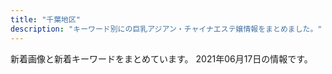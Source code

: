 ```yaml
---
title: "千葉地区"
description: "キーワード別にの巨乳アジアン・チャイナエステ嬢情報をまとめました。"
---
```


新着画像と新着キーワードをまとめています。
2021年06月17日の情報です。

<DmmAffiliateIns />
<KeywordTable
  shops={
    [
    {
        "name": "\u30e9\u30e0\u30b8",
        "station": "JR\u56db\u8857\u9053\u99c5\u5317\u53e3",
        "img_links": [
            "http://lambsey.ies.bz/images/line1.png",
            "http://lambsey.ies.bz/images/room2.jpg",
            "http://lambsey.ies.bz/photos/sites/68/2021/05/2021050412434350.jpg",
            "http://lambsey.ies.bz/photos/sites/68/2021/04/2021040407573857.jpg",
            "http://lambsey.ies.bz/images/zi_staff.png",
            "http://lambsey.ies.bz/images/s_news.png",
            "http://lambsey.ies.bz/images/staff_bj4.png",
            "http://lambsey.ies.bz/photos/sites/68/2021/04/2021042717034113.jpg",
            "http://lambsey.ies.bz/photos/sites/68/2021/04/2021041215454319.jpg",
            "http://lambsey.ies.bz/images/info.jpg",
            "http://lambsey.ies.bz/photos/sites/68/2021/04/2021042810392599.jpg",
            "http://lambsey.ies.bz/images/top.jpg",
            "http://lambsey.ies.bz/images/room1.jpg",
            "http://lambsey.ies.bz/images/room4.jpg",
            "http://lambsey.ies.bz/photos/sites/68/2021/05/2021052810432229.jpg",
            "http://lambsey.ies.bz/photos/sites/68/2021/05/2021050810551260.jpg",
            "http://lambsey.ies.bz/photos/sites/68/2021/04/2021040407573749.jpg",
            "http://lambsey.ies.bz/photos/sites/68/2021/04/2021042810392654.jpg",
            "http://lambsey.ies.bz/photos/sites/68/2021/05/2021050714125329.jpg",
            "http://lambsey.ies.bz/images/room3.jpg"
        ],
        "url": "http://lambsey.ies.bz/",
        "keywords": {
            "D": 60,
            "83": 10,
            "F": 10,
            "85": 20,
            "C": 16,
            "86": 40,
            "E": 20,
            "88": 10,
            "84": 10
        }
    },
    {
        "img_links": [],
        "station": "\u516b\u5343\u4ee3\u53f0\u99c5\u897f\u53e3",
        "name": "\u865c\u7f8e\u4eba\uff5e\u3068\u308a\u3053\u3073\u3058\u3093\uff5e",
        "keywords": {},
        "url": "https://y-bijin.aoaoeo.com/"
    },
    {
        "name": "\u9e97\u3046\u3089\u3089",
        "url": "http://rosabella.red/",
        "keywords": {
            "88": 1,
            "F": 1
        },
        "station": "JR\u7a32\u6bdb\u99c5\u6771\u53e3",
        "img_links": [
            "http://rosabella.red/_src/44488629/cam-1.jpg",
            "http://rosabella.red/_src/52706193/wechatimg1346.jpg",
            "http://rosabella.red/_src/40198021/download-3.jpg",
            "http://rosabella.red/_src/53575325/3361616039248_.pic.jpg",
            "http://rosabella.red/_src/40198019/download-2.jpg",
            "http://rosabella.red/_src/52706170/wechatimg206.jpg",
            "http://rosabella.red/_src/40198223/wx00020615-171913%402x.png",
            "http://rosabella.red/_src/53575336/3361616039248_.pic.jpg",
            "http://rosabella.red/_src/40198220/s_info.jpg",
            "http://rosabella.red/_src/40198029/s_pick.jpg",
            "http://rosabella.red/_src/56513371/wechatimg1344.jpg",
            "http://rosabella.red/_src/50390318/wechatimg1084.jpg",
            "http://rosabella.red/_src/40198168/wx00020615-171913%402x.png",
            "http://rosabella.red/_src/57117930/wechatimg1344.jpg",
            "http://rosabella.red/_src/53575334/3361616039248_.pic.jpg",
            "http://rosabella.red/_src/57117936/wechatimg1346.jpg",
            "http://rosabella.red/_src/40198217/s_face.jpg",
            "http://rosabella.red/_src/52706194/wechatimg1346.jpg",
            "http://rosabella.red/_src/54543242/wechatimg1344.jpg",
            "http://rosabella.red/_src/54543244/wechatimg1344.jpg",
            "http://rosabella.red/_src/40198023/download-4.jpg",
            "http://rosabella.red/_src/50390319/wechatimg1084.jpg",
            "http://rosabella.red/_src/40198186/s_pick.jpg",
            "http://rosabella.red/_src/40198015/download.jpg",
            "http://rosabella.red/_src/40198165/s_info.jpg",
            "http://rosabella.red/_src/53868760/wechatimg1084.jpg",
            "http://rosabella.red/_src/40198195/wx00020615-171913%402x.png",
            "http://rosabella.red/_src/40198093/wx00020615-171913%402x.png",
            "http://rosabella.red/_src/56057667/wechatimg1346.jpg",
            "http://rosabella.red/_src/56057658/wechatimg1346.jpg",
            "http://rosabella.red/_src/40198062/s_info.jpg",
            "http://rosabella.red/_src/55497169/wechatimg1346.jpg",
            "http://rosabella.red/_src/40198073/s_pick.jpg",
            "http://rosabella.red/_src/52706195/wechatimg1346.jpg",
            "http://rosabella.red/_src/40198189/s_face.jpg",
            "http://rosabella.red/_src/54543243/wechatimg1344.jpg",
            "http://rosabella.red/_src/40198080/s_face.jpg",
            "http://rosabella.red/_src/40198162/s_face.jpg",
            "http://rosabella.red/_src/40198159/s_pick.jpg",
            "http://rosabella.red/_src/53575335/3361616039248_.pic.jpg",
            "http://rosabella.red/_src/40198017/download-1.jpg",
            "http://rosabella.red/_src/50390306/wechatimg1084.jpg",
            "http://rosabella.red/_src/40198014/sign.png",
            "http://rosabella.red/_src/40198090/s_info.jpg",
            "http://rosabella.red/_src/56513899/wechatimg1344.jpg",
            "http://rosabella.red/_src/40198143/s_staff01.jpg",
            "http://rosabella.red/_src/40198025/download-5.jpg",
            "http://rosabella.red/_src/40198045/s_face.jpg",
            "http://rosabella.red/_src/54543219/wechatimg1344.jpg",
            "http://rosabella.red/_src/40198192/s_info.jpg",
            "http://rosabella.red/_src/50390320/wechatimg1084.jpg",
            "http://rosabella.red/_src/40198065/wx00020615-171913%402x.png",
            "http://rosabella.red/_src/40198214/s_pick.jpg",
            "http://rosabella.red/_src/56057635/wechatimg1771.jpg"
        ]
    },
    {
        "keywords": {
            "D": 20,
            "85": 2,
            "86": 4,
            "84": 2,
            "C": 23,
            "87": 16
        },
        "img_links": [
            "http://www.lovegame.iesjp.com/files/041-02.jpg",
            "http://www.lovegame.iesjp.com/files/013.jpg",
            "http://www.lovegame.iesjp.com/files/048.jpg",
            "http://www.lovegame.iesjp.com/files/025-02.jpg",
            "http://www.lovegame.iesjp.com/files/041.jpg",
            "http://www.lovegame.iesjp.com/files/026.jpg",
            "http://www.lovegame.iesjp.com/files/049.jpg",
            "http://www.lovegame.iesjp.com/files/029.jpg",
            "http://www.lovegame.iesjp.com/files/024-02.jpg",
            "http://www.lovegame.iesjp.com/files/025.jpg",
            "http://www.lovegame.iesjp.com/files/048-02.jpg",
            "http://www.lovegame.iesjp.com/files/046-02.jpg",
            "http://www.lovegame.iesjp.com/img/tel.png",
            "http://www.lovegame.iesjp.com/files/049-02.jpg",
            "http://www.lovegame.iesjp.com/img/goback.jpg",
            "http://www.lovegame.iesjp.com/img/btn_blog.png",
            "http://www.lovegame.iesjp.com/img/ttl_info.png",
            "http://www.lovegame.iesjp.com/images/slider/2.jpg",
            "http://www.lovegame.iesjp.com/img/btn_side_mobile.jpg",
            "http://www.lovegame.iesjp.com/files/050.jpg",
            "http://www.lovegame.iesjp.com/files/040-02.jpg",
            "http://www.lovegame.iesjp.com/img/ttl_news.png",
            "http://www.lovegame.iesjp.com/files/024.jpg",
            "http://www.lovegame.iesjp.com/files/040.jpg",
            "http://www.lovegame.iesjp.com/files/002-02.jpg",
            "http://www.lovegame.iesjp.com/img/pickup.jpg",
            "http://www.lovegame.iesjp.com/images/slider/1.jpg",
            "http://www.lovegame.iesjp.com/files/046.jpg",
            "http://www.lovegame.iesjp.com/files/029-02.jpg",
            "http://www.lovegame.iesjp.com/files/013-02.jpg",
            "http://www.lovegame.iesjp.com/images/slider/3.jpg",
            "http://www.lovegame.iesjp.com/files/026-02.jpg",
            "http://www.lovegame.iesjp.com/files/002.jpg",
            "http://www.lovegame.iesjp.com/files/050-02.jpg"
        ],
        "name": "\u30e9\u30d6\u30b2\u30fc\u30e0",
        "url": "http://www.lovegame.iesjp.com/",
        "station": "JR\u7a32\u6bdb\u99c5\u6771\u53e3"
    },
    {
        "url": "http://bierwn.xyz/",
        "station": "\u52dd\u7530\u53f0\u99c5\u5357\u53e3",
        "img_links": [
            "http://bierwn.xyz/templets/default/picture/interior_t.jpg",
            "http://bierwn.xyz/uploads/210519/1-2105191K244c4.jpg",
            "http://bierwn.xyz/uploads/210519/1-2105191K2113E.jpg",
            "http://bierwn.xyz/uploads/180905/1-1PZ515095RN.jpg",
            "http://bierwn.xyz/templets/default/picture/staff_t.jpg",
            "http://bierwn.xyz/uploads/180906/1-1PZ60934021N.jpg",
            "http://bierwn.xyz/templets/default/picture/int1.png",
            "http://bierwn.xyz/uploads/210515/1-210515143523364.jpg",
            "http://bierwn.xyz/uploads/210515/1-210515143535246.jpg",
            "http://bierwn.xyz/templets/default/picture/rec1.png",
            "http://bierwn.xyz/uploads/210429/1-21042ZU556127.jpg",
            "http://bierwn.xyz/templets/default/picture/news.jpg",
            "http://bierwn.xyz/uploads/210429/1-21042ZU54IK.jpg",
            "http://bierwn.xyz/uploads/210519/1-2105191JP33a.jpg",
            "http://bierwn.xyz/templets/default/picture/tt.jpg"
        ],
        "name": "\u7f8e\u4eba\u9b5a",
        "keywords": {}
    },
    {
        "name": "with you",
        "station": "JR\u5343\u8449\u99c5\u6771\u53e3",
        "url": "http://www.with-you.xyz/",
        "keywords": {
            "\u4e73": 3
        },
        "img_links": [
            "http://www.with-you.xyz/Uploads/News/603c771dd0d06.jpg",
            "http://www.with-you.xyz/Uploads/News/60aaf786e85c6.jpg",
            "http://www.with-you.xyz/Uploads/News/60615e98e12fb.jpg",
            "http://www.with-you.xyz/Uploads/user/5aefb1192c299.jpg",
            "http://www.with-you.xyz/ueditor/php/upload/image/20180507/1525658571678747.png",
            "http://www.with-you.xyz/Uploads/News/60331355bced0.jpg",
            "http://www.with-you.xyz/Uploads/News/60bd6cabddaad.jpg",
            "http://www.with-you.xyz/Uploads/News/6045c8ad0f0ea.jpg",
            "http://www.with-you.xyz/Uploads/News/60a1cdc6bc847.jpg",
            "http://www.with-you.xyz/Uploads/News/604ef9c5646ef.jpg",
            "http://www.with-you.xyz/Uploads/News/607d2ef3102ec.jpg",
            "http://www.with-you.xyz/Uploads/News/6058318102681.jpg",
            "http://www.with-you.xyz/Public/Reception/picture/news.png",
            "http://www.with-you.xyz/Uploads/News/60b43cec1f519.jpg",
            "http://www.with-you.xyz/Uploads/News/6098867072da3.jpg",
            "http://www.with-you.xyz/Uploads/News/606bbd0713603.jpg",
            "http://www.with-you.xyz/Uploads/News/6073afa4b26eb.jpg",
            "http://www.with-you.xyz/Uploads/News/608f51cdca75d.jpg",
            "http://www.with-you.xyz/ueditor/php/upload/image/20180509/1525834473168892.png",
            "http://www.with-you.xyz/Public/Reception/picture/pick_staff6.jpg",
            "http://www.with-you.xyz/Uploads/News/60c7f5e958647.jpg",
            "http://www.with-you.xyz/Uploads/user/5aefb0beaf05c.jpg",
            "http://www.with-you.xyz/Uploads/News/6086782d7b9b5.jpg",
            "http://www.with-you.xyz/ueditor/php/upload/image/20180508/1525743921831574.png",
            "http://www.with-you.xyz/Uploads/user/5aefb0da5df20.jpg",
            "http://www.with-you.xyz/Public/Reception/picture/staff-bar.png",
            "http://www.with-you.xyz/ueditor/php/upload/image/20180507/1525658576587164.png",
            "http://www.with-you.xyz/Uploads/user/5aefb12fd808d.jpg",
            "http://www.with-you.xyz/ueditor/php/upload/image/20180508/1525743116677647.jpg"
        ]
    },
    {
        "keywords": {
            "86": 2,
            "D": 2,
            "88": 2,
            "87": 2,
            "C": 1,
            "E": 3
        },
        "station": "\u5343\u8449\u4e2d\u592e\u99c5",
        "name": "\u5929\u4f7f\u697d\u5712",
        "img_links": [
            "http://sara.xyz.mn/images/mobile.jpg",
            "http://sara.xyz.mn/images/top1.jpg",
            "http://sara.xyz.mn/images/s_pick.jpg",
            "http://sara.xyz.mn/images/top.jpg",
            "http://sara.xyz.mn/images/s_news.jpg",
            "http://sara.xyz.mn/photos/sites/108/2019/11/201911100438444.jpg",
            "http://sara.xyz.mn/images/s_face.jpg",
            "http://sara.xyz.mn/images/s_staff.jpg",
            "http://sara.xyz.mn/images/staffs.png",
            "http://sara.xyz.mn/photos/sites/108/2019/10/2019100108375817.jpg",
            "http://sara.xyz.mn/images/nbj3.jpg",
            "http://sara.xyz.mn/photos/sites/108/2021/04/2021040105285767.jpg",
            "http://sara.xyz.mn/images/1.jpg",
            "http://sara.xyz.mn/photos/sites/108/2019/10/2019100108375699.jpg",
            "http://sara.xyz.mn/photos/sites/108/2019/10/2019100108375747.jpg",
            "http://sara.xyz.mn/images/s_info.jpg",
            "http://sara.xyz.mn/photos/sites/108/2019/10/201910010837567.jpg",
            "http://sara.xyz.mn/images/end1.jpg"
        ],
        "url": "http://sara.xyz.mn/"
    },
    {
        "url": "http://moeai.est888.com/",
        "station": "\u5343\u8449\u4e2d\u592e\u99c5\u6771\u53e3",
        "name": "\u840c\u611b -\u3082\u3048\u3042\u3044-",
        "keywords": {
            "D": 3,
            "89": 5,
            "92": 2,
            "90": 5,
            "E": 9
        },
        "img_links": [
            "http://moeai.est888.com/css/osusume-09.jpg",
            "http://moeai.est888.com/css/staff/staff08.jpg",
            "http://moeai.est888.com/css/staff/staff13-a.jpg",
            "http://moeai.est888.com/css/staff/staff11-a.jpg",
            "http://moeai.est888.com/css/staff/staff06-a.jpg",
            "http://moeai.est888.com/css/staff/staff13.jpg",
            "http://moeai.est888.com/css/staff/staff07-a.jpg",
            "http://moeai.est888.com/css/staff/staff005.jpg",
            "http://moeai.est888.com/css/staff/staff005-a.jpg",
            "http://moeai.est888.com/css/staff/staff09-a.jpg",
            "http://moeai.est888.com/css/nav/nav-004.png",
            "http://moeai.est888.com/css/nav/nav-002.png",
            "http://moeai.est888.com/css/nav/nav-006.png",
            "http://moeai.est888.com/css/staff/staff09.jpg",
            "http://moeai.est888.com/css/staff/staff08-a.jpg",
            "http://moeai.est888.com/css/nav/nav-001.png",
            "http://moeai.est888.com/css/staff/staff11.jpg",
            "http://moeai.est888.com/css/staff/staff004.jpg",
            "http://moeai.est888.com/css/staff/staff01-a.jpg",
            "http://moeai.est888.com/css/staff/staff10.jpg",
            "http://moeai.est888.com/css/staff/staff003.jpg",
            "http://moeai.est888.com/css/staff/staff12-a.jpg",
            "http://moeai.est888.com/css/staff/staff004-a.jpg",
            "http://moeai.est888.com/css/nav/nav-005.png",
            "http://moeai.est888.com/css/staff/staff01.jpg",
            "http://moeai.est888.com/css/staff/staff06.jpg",
            "http://moeai.est888.com/css/top-right01.jpg",
            "http://moeai.est888.com/css/staff/staff10-a.jpg",
            "http://moeai.est888.com/css/nav/nav-003.png",
            "http://moeai.est888.com/css/staff/staff12.jpg",
            "http://moeai.est888.com/css/staff/staff07.jpg",
            "http://moeai.est888.com/css/tel02.png",
            "http://moeai.est888.com/css/staff/staff003-a.jpg"
        ]
    },
    {
        "name": "For You",
        "img_links": [
            "http://massage-aroma.blue/images/cg07b.jpg",
            "http://massage-aroma.blue/images/cg022.jpg",
            "http://massage-aroma.blue/images/nav-002.png",
            "http://massage-aroma.blue/images/tel.png",
            "http://massage-aroma.blue/images/cg06.jpg",
            "http://massage-aroma.blue/images/cg021.jpg",
            "http://massage-aroma.blue/images/cg01a.jpg",
            "http://massage-aroma.blue/images/nav-001.png",
            "http://massage-aroma.blue/images/nav-003.png",
            "http://massage-aroma.blue/images/cg05b.jpg",
            "http://massage-aroma.blue/images/top001.png",
            "http://massage-aroma.blue/images/nav-006.png",
            "http://massage-aroma.blue/images/no.png",
            "http://massage-aroma.blue/images/nav-004.png",
            "http://massage-aroma.blue/images/cg03.jpg",
            "http://massage-aroma.blue/images/cg02.jpg",
            "http://massage-aroma.blue/images/nav-005.png"
        ],
        "url": "http://massage-aroma.blue/",
        "station": "JR\u7a32\u6bdb\u99c5\u6771\u53e3",
        "keywords": {
            "86": 6,
            "D": 5,
            "E": 1
        }
    },
    {
        "keywords": {},
        "url": "http://lolita.jpest.net/",
        "station": "JR\u7a32\u6bdb\u99c5\u6771\u53e3",
        "name": "Dear",
        "img_links": [
            "http://lolita.jpest.net/uploads//sites/28/2021/05/g-1.jpg",
            "http://lolita.jpest.net/uploads//sites/28/2021/05/g2-2.jpg",
            "http://lolita.jpest.net/uploads//sites/28/2020/11/tel-1.png",
            "http://lolita.jpest.net/uploads//sites/28/2020/11/con01.jpg",
            "http://lolita.jpest.net/uploads//sites/28/2021/05/g2.jpg",
            "http://lolita.jpest.net/uploads//sites/28/2021/05/g2-3.jpg",
            "http://lolita.jpest.net/uploads//sites/28/2020/11/staff.jpg",
            "http://lolita.jpest.net/uploads//sites/28/2020/11/home.png",
            "http://lolita.jpest.net/uploads//sites/28/2020/12/req_03.jpg",
            "http://lolita.jpest.net/uploads//sites/28/2021/05/3.jpg",
            "http://lolita.jpest.net/uploads//sites/28/2021/05/g1.jpg",
            "http://lolita.jpest.net/uploads//sites/28/2021/05/g2-4.jpg",
            "http://lolita.jpest.net/uploads//sites/28/2020/11/con03.jpg",
            "http://lolita.jpest.net/uploads//sites/28/2020/11/con02.jpg",
            "http://lolita.jpest.net/uploads//sites/28/2021/05/g2-1.jpg",
            "http://lolita.jpest.net/uploads//sites/28/2021/01/001.jpg"
        ]
    },
    {
        "img_links": [
            "http://nikity.xyz/picture/top.jpg",
            "http://nikity.xyz/uploads/210614/1-21061411050B37.jpg",
            "http://nikity.xyz/uploads/210202/1-21020215543XH.jpg",
            "http://nikity.xyz/picture/room1.jpg",
            "http://nikity.xyz/picture/room2.jpg",
            "http://nikity.xyz/picture/s_staff.jpg",
            "http://nikity.xyz/uploads/210615/1-2106150U91S21.jpg",
            "http://nikity.xyz/picture/s_news.jpg",
            "http://nikity.xyz/uploads/210614/1-210614110516447.jpg",
            "http://nikity.xyz/picture/room4.jpg",
            "http://nikity.xyz/uploads/210202/1-21020215552R31.jpg",
            "http://nikity.xyz/uploads/210206/1-210206100255409.jpg",
            "http://nikity.xyz/uploads/210206/1-210206100410V8.jpg",
            "http://nikity.xyz/uploads/210202/1-21020215563U25.jpg",
            "http://nikity.xyz/picture/room3.jpg",
            "http://nikity.xyz/uploads/210615/1-2106150U92V17.jpg",
            "http://nikity.xyz/picture/s_shedule.jpg"
        ],
        "keywords": {
            "C": 8,
            "D": 5,
            "87": 1,
            "85": 6
        },
        "url": "http://nikity.xyz/",
        "name": "\u7652\u3057\u5929\u4f7f",
        "station": "\u4e09\u54b2\u99c5\u6771\u53e3"
    },
    {
        "name": "\u512a\u30fb\u3086\u3046",
        "img_links": [
            "http://es-littlefairy.xyz/_src/31705015/staff_line.png",
            "http://es-littlefairy.xyz/_src/31704946/3.png",
            "http://es-littlefairy.xyz/_src/31704981/sign.png",
            "http://es-littlefairy.xyz/_src/31705045/nophoto.jpg",
            "http://es-littlefairy.xyz/_src/31704914/sign.png",
            "http://es-littlefairy.xyz/_src/31704941/staff3.jpg",
            "http://es-littlefairy.xyz/_src/31705055/staff3.jpg",
            "http://es-littlefairy.xyz/_src/31705017/staff7.jpg",
            "http://es-littlefairy.xyz/_src/31705028/staff6.jpg",
            "http://es-littlefairy.xyz/_src/36400657/staff8.jpg",
            "http://es-littlefairy.xyz/_src/31704938/s2.png",
            "http://es-littlefairy.xyz/_src/31705102/sign.png",
            "http://es-littlefairy.xyz/_src/31704980/sign.png",
            "http://es-littlefairy.xyz/_src/31704948/1.png",
            "http://es-littlefairy.xyz/_src/36400597/staff8.png",
            "http://es-littlefairy.xyz/_src/31705098/denpu.jpg",
            "http://es-littlefairy.xyz/_src/36400652/staff8.jpg",
            "http://es-littlefairy.xyz/_src/36400656/staff8.jpg",
            "http://es-littlefairy.xyz/_src/36400658/nophoto.jpg",
            "http://es-littlefairy.xyz/_src/31705039/staff2.jpg",
            "http://es-littlefairy.xyz/_src/31705008/sign.png",
            "http://es-littlefairy.xyz/_src/31705106/sign.png",
            "http://es-littlefairy.xyz/_src/31705044/staff2.jpg",
            "http://es-littlefairy.xyz/_src/31705026/staff_line.png",
            "http://es-littlefairy.xyz/_src/31705004/s_staff.png",
            "http://es-littlefairy.xyz/_src/31705034/nophoto.jpg",
            "http://es-littlefairy.xyz/_src/31704998/staff8.png",
            "http://es-littlefairy.xyz/_src/31704960/end1.png",
            "http://es-littlefairy.xyz/_src/31705023/nophoto.jpg",
            "http://es-littlefairy.xyz/_src/36400663/staff_line.png",
            "http://es-littlefairy.xyz/_src/31705070/sign.png",
            "http://es-littlefairy.xyz/_src/31704952/s3.png",
            "http://es-littlefairy.xyz/_src/31705043/staff2.jpg",
            "http://es-littlefairy.xyz/_src/31705081/sign.png",
            "http://es-littlefairy.xyz/_src/31705063/sign.png",
            "http://es-littlefairy.xyz/_src/31705002/sign.png",
            "http://es-littlefairy.xyz/_src/31705037/staff_line.png",
            "http://es-littlefairy.xyz/_src/31705048/staff_line.png",
            "http://es-littlefairy.xyz/_src/31704940/staff2.jpg",
            "http://es-littlefairy.xyz/_src/31705085/sign.png",
            "http://es-littlefairy.xyz/_src/36400671/1.png",
            "http://es-littlefairy.xyz/_src/31705012/staff8.png",
            "http://es-littlefairy.xyz/_src/31704943/s1.png",
            "http://es-littlefairy.xyz/_src/31705050/staff3.jpg",
            "http://es-littlefairy.xyz/_src/31705054/staff3.jpg",
            "http://es-littlefairy.xyz/_src/31705011/staff8.png",
            "http://es-littlefairy.xyz/_src/31705013/nophoto.jpg",
            "http://es-littlefairy.xyz/_src/31705033/staff6.jpg",
            "http://es-littlefairy.xyz/_src/31705032/staff6.jpg",
            "http://es-littlefairy.xyz/_src/31704996/staff_line.png",
            "http://es-littlefairy.xyz/_src/31705021/staff7.jpg",
            "http://es-littlefairy.xyz/_src/31705022/staff7.jpg",
            "http://es-littlefairy.xyz/_src/31704942/staff8.jpg",
            "http://es-littlefairy.xyz/_src/31705056/nophoto.jpg"
        ],
        "url": "http://es-littlefairy.xyz/",
        "keywords": {},
        "station": "\u4eac\u6210\u5927\u4e45\u4fdd\u99c5"
    },
    {
        "name": "\u5922\u767e\u5408",
        "url": "https://yume-yuri.jpn.cm/",
        "station": "JR\u7a32\u6bdb\u99c5\u897f\u53e3",
        "img_links": [],
        "keywords": {}
    },
    {
        "img_links": [
            "https://resort-max.jpn.mn/images/ser2.jpg",
            "https://resort-max.jpn.mn/photos/sites/133/2021/05/2021051913260030.jpg",
            "https://resort-max.jpn.mn/images/s_reruit.png",
            "https://resort-max.jpn.mn/images/ser6.jpg",
            "https://resort-max.jpn.mn/images/ser1.jpg",
            "https://resort-max.jpn.mn/photos/sites/133/2021/05/2021051910544539.jpg",
            "https://resort-max.jpn.mn/images/top1.jpg",
            "https://resort-max.jpn.mn/photos/sites/133/2021/05/2021051910543346.jpg",
            "https://resort-max.jpn.mn/images/mobile.jpg",
            "https://resort-max.jpn.mn/images/2.jpg",
            "https://resort-max.jpn.mn/images/s_staff.png",
            "https://resort-max.jpn.mn/images/info.jpg",
            "https://resort-max.jpn.mn/images/ser3.jpg",
            "https://resort-max.jpn.mn/images/ser4.jpg",
            "https://resort-max.jpn.mn/images/top.jpg",
            "https://resort-max.jpn.mn/images/news.png",
            "https://resort-max.jpn.mn/images/1.jpg",
            "https://resort-max.jpn.mn/images/ser5.jpg"
        ],
        "name": "\u30ea\u30be\u30fc\u30c8MAX",
        "station": "\u5343\u8449\u4e2d\u592e\u99c5\u6771\u53e3",
        "url": "https://resort-max.jpn.mn/",
        "keywords": {
            "85": 4,
            "D": 6,
            "87": 2
        }
    },
    {
        "img_links": [
            "http://foryou.este.work/mens-esthe.png",
            "http://foryou.este.work/kanban.jpg",
            "http://foryou.este.work/top.jpg",
            "http://foryou.este.work/2/uploadimg/1615350214.jpg",
            "http://foryou.este.work/2/uploadimg/1574764277.jpg",
            "http://foryou.este.work/2/uploadimg/1565950572.jpg",
            "http://foryou.este.work/2/uploadimg/1565558725.jpg",
            "http://foryou.este.work/2/uploadimg/1621321234.jpg"
        ],
        "station": "\u6210\u7530\u99c5\u897f\u53e3",
        "keywords": {
            "84": 12,
            "83": 12,
            "D": 12,
            "85": 6,
            "C": 24
        },
        "url": "http://foryou.este.work/",
        "name": "For You \u30d5\u30a9\u30fc\u30e6\u30fc"
    },
    {
        "img_links": [
            "http://massage-est.net/images/nav-006.png",
            "http://massage-est.net/images/cg02.jpg",
            "http://massage-est.net/images/nav-004.png",
            "http://massage-est.net/images/tel.png",
            "http://massage-est.net/images/nav-005.png",
            "http://massage-est.net/images/nav-002.png",
            "http://massage-est.net/images/nav-001.png",
            "http://massage-est.net/images/no.png",
            "http://massage-est.net/images/nav-003.png",
            "http://massage-est.net/images/cg05.jpg"
        ],
        "station": "JR\u516b\u5e61\u5bbf\u99c5\u897f\u53e3",
        "url": "http://massage-est.net/",
        "name": "\u8309\u8389\u82b1",
        "keywords": {
            "86": 2,
            "D": 2
        }
    },
    {
        "img_links": [
            "http://www.es-bluehawai.com/files/008.jpg",
            "http://www.es-bluehawai.com/images/attention.png",
            "http://www.es-bluehawai.com/images/infoSlide01.jpg",
            "http://www.es-bluehawai.com/images/goback.jpg",
            "http://www.es-bluehawai.com/files/010.jpg",
            "http://www.es-bluehawai.com/files/013-02.jpg",
            "http://www.es-bluehawai.com/files/012-02.jpg",
            "http://www.es-bluehawai.com/files/011.jpg",
            "http://www.es-bluehawai.com/files/008-02.jpg",
            "http://www.es-bluehawai.com/files/013.jpg",
            "http://www.es-bluehawai.com/files/014-02.jpg",
            "http://www.es-bluehawai.com/images/coverParts.png",
            "http://www.es-bluehawai.com/files/011-02.jpg",
            "http://www.es-bluehawai.com/files/010-02.jpg",
            "http://www.es-bluehawai.com/files/009-02.jpg",
            "http://www.es-bluehawai.com/images/concept.jpg",
            "http://www.es-bluehawai.com/files/009.jpg",
            "http://www.es-bluehawai.com/files/014.jpg",
            "http://www.es-bluehawai.com/files/012.jpg"
        ],
        "keywords": {
            "D": 10,
            "C": 4,
            "87": 8,
            "86": 4,
            "88": 2
        },
        "name": "BLUE\u30cf\u30ef\u30a4",
        "url": "http://www.es-bluehawai.com/",
        "station": "JR\u6d25\u7530\u6cbc\u99c5\u5317\u53e3"
    },
    {
        "station": "JR\u6771\u91d1\u99c5\u6771\u53e3",
        "url": "http://www.suisen.masg.info/",
        "img_links": [
            "http://www.suisen.masg.info/files/013.jpg",
            "http://www.suisen.masg.info/images/r4.jpg",
            "http://www.suisen.masg.info/files/004.jpg",
            "http://www.suisen.masg.info/images/s_staff.png",
            "http://www.suisen.masg.info/files/007.jpg",
            "http://www.suisen.masg.info/files/008-03.jpg",
            "http://www.suisen.masg.info/files/008.jpg",
            "http://www.suisen.masg.info/files/007-02.jpg",
            "http://www.suisen.masg.info/files/007-03.jpg",
            "http://www.suisen.masg.info/images/shop/shop02.jpg",
            "http://www.suisen.masg.info/files/011-03.jpg",
            "http://www.suisen.masg.info/files/005.jpg",
            "http://www.suisen.masg.info/files/002-03.jpg",
            "http://www.suisen.masg.info/files/005-02.jpg",
            "http://www.suisen.masg.info/files/004-02.jpg",
            "http://www.suisen.masg.info/images/top.png",
            "http://www.suisen.masg.info/files/003-03.jpg",
            "http://www.suisen.masg.info/files/010.jpg",
            "http://www.suisen.masg.info/files/003-02.jpg",
            "http://www.suisen.masg.info/files/009-02.jpg",
            "http://www.suisen.masg.info/files/014-03.jpg",
            "http://www.suisen.masg.info/files/005-03.jpg",
            "http://www.suisen.masg.info/files/012.jpg",
            "http://www.suisen.masg.info/images/pick.png",
            "http://www.suisen.masg.info/files/014.jpg",
            "http://www.suisen.masg.info/files/006.jpg",
            "http://www.suisen.masg.info/files/014-02.jpg",
            "http://www.suisen.masg.info/files/012-02.jpg",
            "http://www.suisen.masg.info/files/002-02.jpg",
            "http://www.suisen.masg.info/files/010-02.jpg",
            "http://www.suisen.masg.info/files/002.jpg",
            "http://www.suisen.masg.info/files/004-03.jpg",
            "http://www.suisen.masg.info/images/face.png",
            "http://www.suisen.masg.info/files/006-02.jpg",
            "http://www.suisen.masg.info/files/006-03.jpg",
            "http://www.suisen.masg.info/files/011-02.jpg",
            "http://www.suisen.masg.info/images/r5.jpg",
            "http://www.suisen.masg.info/images/shop/shop04.jpg",
            "http://www.suisen.masg.info/files/013-02.jpg",
            "http://www.suisen.masg.info/images/end.png",
            "http://www.suisen.masg.info/files/009-03.jpg",
            "http://www.suisen.masg.info/files/012-03.jpg",
            "http://www.suisen.masg.info/images/news.png",
            "http://www.suisen.masg.info/images/shop/shop03.jpg",
            "http://www.suisen.masg.info/images/r1.jpg",
            "http://www.suisen.masg.info/files/009.jpg",
            "http://www.suisen.masg.info/files/013-03.jpg",
            "http://www.suisen.masg.info/images/s_link.png",
            "http://www.suisen.masg.info/files/008-02.jpg",
            "http://www.suisen.masg.info/images/r2.jpg",
            "http://www.suisen.masg.info/files/003.jpg",
            "http://www.suisen.masg.info/images/bj2.jpg",
            "http://www.suisen.masg.info/files/010-03.jpg",
            "http://www.suisen.masg.info/files/011.jpg",
            "http://www.suisen.masg.info/images/shop/shop01.jpg"
        ],
        "keywords": {
            "D": 8,
            "87": 4,
            "C": 3,
            "88": 1,
            "E": 1,
            "85": 3,
            "86": 5
        },
        "name": "\u6c34\u4ed9"
    },
    {
        "station": "JR\u6d25\u7530\u6cbc\u99c5\u5317\u53e3",
        "keywords": {
            "86": 6,
            "80": 1,
            "87": 4,
            "84": 1,
            "C": 1,
            "85": 5,
            "D": 16,
            "83": 1,
            "E": 1
        },
        "img_links": [
            "http://golden-time.jpn.mn/photos/sites/69/2019/12/201912060728409.jpg",
            "http://golden-time.jpn.mn/images/top_slider01.jpg",
            "http://golden-time.jpn.mn/photos/sites/69/2019/12/2019120209284861.jpg",
            "http://golden-time.jpn.mn/photos/sites/69/2020/09/2020091207515151.jpg",
            "http://golden-time.jpn.mn/images/sp_top.jpg",
            "http://golden-time.jpn.mn/photos/sites/69/2019/12/2019120804110927.jpg",
            "http://golden-time.jpn.mn/photos/sites/69/2020/06/2020061808580654.jpg",
            "http://golden-time.jpn.mn/photos/sites/69/2019/12/2019120901533068.jpg",
            "http://golden-time.jpn.mn/images/link_nav04.jpg",
            "http://golden-time.jpn.mn/images/link_nav07.jpg",
            "http://golden-time.jpn.mn/photos/sites/69/2020/11/2020111607331079.jpg",
            "http://golden-time.jpn.mn/photos/sites/69/2019/12/2019120901533068-e1615776512845.jpg",
            "http://golden-time.jpn.mn/images/ico01.png",
            "http://golden-time.jpn.mn/photos/sites/69/2021/04/2021042017202961.jpg",
            "http://golden-time.jpn.mn/images/link_nav01.jpg",
            "http://golden-time.jpn.mn/images/info3.jpg",
            "http://golden-time.jpn.mn/photos/sites/69/2020/09/2020091207514598.jpg",
            "http://golden-time.jpn.mn/images/side_tel.jpg",
            "http://golden-time.jpn.mn/photos/sites/69/2019/12/2019122305283220.jpg",
            "http://golden-time.jpn.mn/images/top_slider02.png",
            "http://golden-time.jpn.mn/photos/sites/69/2020/11/2020110608161178.jpg",
            "http://golden-time.jpn.mn/images/link_nav05.jpg",
            "http://golden-time.jpn.mn/photos/sites/69/2019/12/2019120209284771.jpg",
            "http://golden-time.jpn.mn/images/info2.jpg",
            "http://golden-time.jpn.mn/photos/sites/69/2020/12/2020122203240620.jpg",
            "http://golden-time.jpn.mn/images/top.png",
            "http://golden-time.jpn.mn/photos/sites/69/2021/05/2021050316143157.jpg",
            "http://golden-time.jpn.mn/photos/sites/69/2021/04/2021042017202869.jpg",
            "http://golden-time.jpn.mn/images/link_nav06.jpg",
            "http://golden-time.jpn.mn/photos/sites/69/2019/12/2019121206424523.jpg",
            "http://golden-time.jpn.mn/images/link_nav02.jpg",
            "http://golden-time.jpn.mn/photos/sites/69/2020/05/2020053002120414.jpg",
            "http://golden-time.jpn.mn/images/link_nav03.jpg",
            "http://golden-time.jpn.mn/photos/sites/69/2021/03/2021031615565242.jpg",
            "http://golden-time.jpn.mn/photos/sites/69/2020/09/202009160836574.jpg",
            "http://golden-time.jpn.mn/images/side_link.jpg",
            "http://golden-time.jpn.mn/photos/sites/69/2019/12/2019120209284923.jpg",
            "http://golden-time.jpn.mn/images/info1.jpg",
            "http://golden-time.jpn.mn/photos/sites/69/2021/03/2021032410092298.jpg",
            "http://golden-time.jpn.mn/images/side_mobile.jpg"
        ],
        "url": "http://golden-time.jpn.mn/",
        "name": "\u30b4\u30fc\u30eb\u30c7\u30f3\u30bf\u30a4\u30e0"
    },
    {
        "img_links": [],
        "keywords": {},
        "station": "\u5343\u8449\u4e2d\u592e\u99c5\u897f\u53e3",
        "url": "http://estela-spa.ests.jp/",
        "name": "\u30eb\u30d3\u30fc"
    },
    {
        "keywords": {
            "D": 32,
            "87": 16,
            "C": 16,
            "88": 8,
            "85": 8,
            "86": 16
        },
        "img_links": [
            "http://www.shimai.mensnv.com/files/014.jpg",
            "http://www.shimai.mensnv.com/images/s_message.png",
            "http://www.shimai.mensnv.com/files/015.jpg",
            "http://www.shimai.mensnv.com/files/010.jpg",
            "http://www.shimai.mensnv.com/images/slider-img002.jpg",
            "http://www.shimai.mensnv.com/images/m4.jpg",
            "http://www.shimai.mensnv.com/files/002.jpg",
            "http://www.shimai.mensnv.com/images/slider-img001.jpg",
            "http://www.shimai.mensnv.com/images/s_pickup.png",
            "http://www.shimai.mensnv.com/images/s_top_therapist.png",
            "http://www.shimai.mensnv.com/images/s_news.png",
            "http://www.shimai.mensnv.com/images/m6.jpg",
            "http://www.shimai.mensnv.com/images/m3.jpg",
            "http://www.shimai.mensnv.com/images/m2.jpg",
            "http://www.shimai.mensnv.com/images/m1.jpg",
            "http://www.shimai.mensnv.com/files/003.jpg",
            "http://www.shimai.mensnv.com/files/011.jpg"
        ],
        "station": "\u52dd\u7530\u53f0\u99c5\u5357\u53e3",
        "url": "http://www.shimai.mensnv.com/",
        "name": "\u59c9\u59b9"
    },
    {
        "name": "\u5eb7\u697d\u5712",
        "url": "http://kourakuenmise.com/",
        "keywords": {},
        "station": "\u9ad8\u6839\u6728\u6238\u99c5\u5317\u53e3",
        "img_links": [
            "http://kourakuenmise.com/images/news_bj.jpg",
            "http://kourakuenmise.com/images/2078427_1.jpg",
            "http://kourakuenmise.com/zp/img012.jpg",
            "http://kourakuenmise.com/images/mobile.jpg",
            "http://kourakuenmise.com/images/46-11051416223130.jpg",
            "http://kourakuenmise.com/zp/img0011.jpg",
            "http://kourakuenmise.com/zp/img007.jpg",
            "http://kourakuenmise.com/zp/img005.jpg",
            "http://kourakuenmise.com/zp/img04.jpg",
            "http://kourakuenmise.com/zp/img011.jpg",
            "http://kourakuenmise.com/zp/img006.jpg",
            "http://kourakuenmise.com/images/header_img.jpg"
        ]
    },
    {
        "name": "\u30c0\u30a4\u30e4\u30e2\u30f3\u30c9",
        "station": "JR\u6d25\u7530\u6cbc\u99c5\u5317\u53e3",
        "img_links": [
            "http://n-rlx.com/girl/013.jpg",
            "http://n-rlx.com/girl/012.jpg",
            "http://n-rlx.com/images/index_16.jpg",
            "http://n-rlx.com/images/info.jpg",
            "http://n-rlx.com/images/index_04.jpg",
            "http://n-rlx.com/images/index_02.jpg",
            "http://n-rlx.com/girl/00.jpg",
            "http://n-rlx.com/images/index_06.jpg",
            "http://n-rlx.com/images/index_22.jpg",
            "http://n-rlx.com/images/index_11.jpg",
            "http://n-rlx.com/images/qr20190828190925748.png",
            "http://n-rlx.com/images/index_23.jpg",
            "http://n-rlx.com/images/staff_11.jpg",
            "http://n-rlx.com/girl/012a.jpg",
            "http://n-rlx.com/girl/010.jpg",
            "http://n-rlx.com/images/index_05.jpg",
            "http://n-rlx.com/images/index_03.jpg",
            "http://n-rlx.com/images/index_07.jpg",
            "http://n-rlx.com/images/info_11.jpg",
            "http://n-rlx.com/images/rec.jpg",
            "http://n-rlx.com/girl/013a.jpg",
            "http://n-rlx.com/images/03.jpg",
            "http://n-rlx.com/images/rec_11.jpg",
            "http://n-rlx.com/images/index_01.jpg"
        ],
        "keywords": {},
        "url": "http://n-rlx.com/"
    },
    {
        "keywords": {
            "86": 11,
            "E": 2,
            "D": 2
        },
        "url": "http://forever-est.xyz/",
        "img_links": [
            "http://forever-est.xyz/img/sta3.jpg",
            "http://forever-est.xyz/img/st2.jpg",
            "http://forever-est.xyz/img/sta1.jpg",
            "http://forever-est.xyz/img/no.png",
            "http://forever-est.xyz/img/r1.jpg",
            "http://forever-est.xyz/img/st3.jpg",
            "http://forever-est.xyz/img/st6.jpg",
            "http://forever-est.xyz/img/sta5.jpg",
            "http://forever-est.xyz/img/sta6.jpg",
            "http://forever-est.xyz/img/st1.jpg",
            "http://forever-est.xyz/img/eve.jpg",
            "http://forever-est.xyz/img/top.jpg",
            "http://forever-est.xyz/img/fla.jpg",
            "http://forever-est.xyz/img/st5.jpg",
            "http://forever-est.xyz/img/sta2.jpg"
        ],
        "name": "\u30af\u30ed\u30fc\u30d0\u30fc",
        "station": "\u4eac\u6210\u81fc\u4e95\u99c5\u5357\u53e3"
    },
    {
        "station": "\u52dd\u7530\u53f0\u99c5\u5357\u53e3",
        "img_links": [
            "http://www.relax-leo.com/img/top/img_service_04.png",
            "http://www.relax-leo.com/files/015.jpg",
            "http://www.relax-leo.com/img/top/img_service_02.png",
            "http://www.relax-leo.com/thumbnails/023.jpg",
            "http://www.relax-leo.com/index4.jpg",
            "http://www.relax-leo.com/img/top/img_service_01.png",
            "http://www.relax-leo.com/thumbnails/019.jpg",
            "http://www.relax-leo.com/img/material/top_t2.png",
            "http://www.relax-leo.com/files/008.jpg",
            "http://www.relax-leo.com/files/010-03.jpg",
            "http://www.relax-leo.com/img/material/p3_ct2.png",
            "http://www.relax-leo.com/img/material/top_pickback.png",
            "http://www.relax-leo.com/img/top/img_service_03.png",
            "http://www.relax-leo.com/img/material/p5_ct1.png",
            "http://www.relax-leo.com/thumbnails/018.jpg",
            "http://www.relax-leo.com/files/008-02.jpg",
            "http://www.relax-leo.com/files/023-02.jpg",
            "http://www.relax-leo.com/files/021.jpg",
            "http://www.relax-leo.com/i/img/operation/img_service_01.png",
            "http://www.relax-leo.com/files/019.jpg",
            "http://www.relax-leo.com/img/material/p3_ct1.png",
            "http://www.relax-leo.com/img/material/top_t3.png",
            "http://www.relax-leo.com/files/021-03.jpg",
            "http://www.relax-leo.com/img/material/gm3_rollout.png",
            "http://www.relax-leo.com/img/material/att.png",
            "http://www.relax-leo.com/files/010.jpg",
            "http://www.relax-leo.com/i/img/operation/img_service_02.png",
            "http://www.relax-leo.com/img/material/frames.png",
            "http://www.relax-leo.com/img/material/gm1_rollout.png",
            "http://www.relax-leo.com/img/material/top_t1.png",
            "http://www.relax-leo.com/files/008-03.jpg",
            "http://www.relax-leo.com/thumbnails/010.jpg",
            "http://www.relax-leo.com/img/material/frameback.png",
            "http://www.relax-leo.com/thumbnails/009.jpg",
            "http://www.relax-leo.com/img/material/p4_ct1.png",
            "http://www.relax-leo.com/files/009.jpg",
            "http://www.relax-leo.com/files/018-02.jpg",
            "http://www.relax-leo.com/files/018-03.jpg",
            "http://www.relax-leo.com/files/019-02.jpg",
            "http://www.relax-leo.com/img/material/p7_ct1.png",
            "http://www.relax-leo.com/img/material/top_t5.png",
            "http://www.relax-leo.com/thumbnails/021.jpg",
            "http://www.relax-leo.com/img/material/gm2_rollout.png",
            "http://www.relax-leo.com/files/021-02.jpg",
            "http://www.relax-leo.com/files/023-03.jpg",
            "http://www.relax-leo.com/i/img/operation/img_service_04.png",
            "http://www.relax-leo.com/files/011.jpg",
            "http://www.relax-leo.com/files/026-03.jpg",
            "http://www.relax-leo.com/files/015-02.jpg",
            "http://www.relax-leo.com/files/011-02.jpg",
            "http://www.relax-leo.com/files/018.jpg",
            "http://www.relax-leo.com/img/material/p2_ct1.png",
            "http://www.relax-leo.com/files/011-03.jpg",
            "http://www.relax-leo.com/thumbnails/015.jpg",
            "http://www.relax-leo.com/files/015-03.jpg",
            "http://www.relax-leo.com/thumbnails/011.jpg",
            "http://www.relax-leo.com/files/026.jpg",
            "http://www.relax-leo.com/img/material/backlistbtn.png",
            "http://www.relax-leo.com/thumbnails/026.jpg",
            "http://www.relax-leo.com/files/019-03.jpg",
            "http://www.relax-leo.com/files/023.jpg",
            "http://www.relax-leo.com/thumbnails/008.jpg",
            "http://www.relax-leo.com/i/img/operation/img_service_03.png",
            "http://www.relax-leo.com/img/material/gm6_rollout.png",
            "http://www.relax-leo.com/img/material/age.png",
            "http://www.relax-leo.com/files/009-02.jpg",
            "http://www.relax-leo.com/img/material/gm4_rollout.png",
            "http://www.relax-leo.com/img/material/camp20201027.jpg",
            "http://www.relax-leo.com/img/material/gm5_rollout.png",
            "http://www.relax-leo.com/img/material/top_t4.png",
            "http://www.relax-leo.com/files/010-02.jpg",
            "http://www.relax-leo.com/files/026-02.jpg",
            "http://www.relax-leo.com/files/009-03.jpg"
        ],
        "keywords": {
            "86": 8,
            "87": 4,
            "C": 9,
            "D": 4,
            "85": 24
        },
        "name": "Leo",
        "url": "http://www.relax-leo.com/"
    },
    {
        "name": "Grace",
        "station": "JR\u7a32\u6bdb\u99c5\u897f\u53e3",
        "keywords": {
            "87": 5,
            "90": 5,
            "84": 5,
            "86": 5
        },
        "url": "https://inage-grace.com/",
        "img_links": [
            "https://inage-grace.com/icon/twitter.png",
            "https://inage-mensesthe.com/icon/twitter.png",
            "https://inage-grace.com/staff/mai-l1.jpg",
            "https://inage-grace.com/images/esthe3.jpg",
            "https://inage-grace.com/staff/sora-l1.jpg",
            "https://inage-grace.com/images/clear.png",
            "https://inage-grace.com/staff/aika-top.jpg",
            "https://inage-grace.com/images/main1.jpg",
            "https://inage-grace.com/staff/mai-top.jpg",
            "https://inage-grace.com/staff/sora-s1.jpg",
            "https://inage-grace.com/room/room-l2.jpg",
            "https://inage-grace.com/staff/rina-s1.jpg",
            "https://inage-grace.com/images/esthe2.jpg",
            "https://inage-grace.com/staff/aika-s1.jpg",
            "https://inage-grace.com/staff/sora-top.jpg",
            "https://inage-grace.com/staff/rina-l1.jpg",
            "https://inage-grace.com/room/room-l1.jpg",
            "https://inage-grace.com/footer/footer-line.png",
            "https://inage-grace.com/icon/facebook.png",
            "https://inage-grace.com/images/main-sp.jpg",
            "https://inage-grace.com/icon/yelp.png",
            "https://inage-grace.com/footer/footer-staff.png",
            "https://inage-grace.com/images/header3.png",
            "https://inage-mensesthe.com/icon/line.png",
            "https://inage-grace.com/images/esthe1.jpg",
            "https://inage-mensesthe.com/icon/yelp.png",
            "https://inage-grace.com/staff/aika-l1.jpg",
            "https://inage-grace.com/images/esthe4.jpg",
            "https://inage-grace.com/footer/footer-tel.png",
            "https://inage-grace.com/room/room-l4.jpg",
            "https://inage-grace.com/staff/mai-s1.jpg",
            "https://inage-grace.com/staff/rina-top.jpg",
            "https://inage-grace.com/images/qrcode.png",
            "https://inage-grace.com/icon/line.png",
            "https://inage-mensesthe.com/icon/facebook.png",
            "https://inage-grace.com/room/room-l3.jpg"
        ]
    },
    {
        "keywords": {},
        "img_links": [
            "http://oiranest.club/files/008d46c.jpg",
            "http://oiranest.club/files/006d46c.jpg",
            "http://oiranest.club/files/007d46c.jpg",
            "http://oiranest.club/files/007a3c6.jpg",
            "http://oiranest.club/images/nav-001.png",
            "http://oiranest.club/files/006a3c6.jpg",
            "http://oiranest.club/images/top01d46c.png",
            "http://oiranest.club/files/005d46c.jpg",
            "http://oiranest.club/images/nav-006.png",
            "http://oiranest.club/images/nav-004.png",
            "http://oiranest.club/files/009a3c6.jpg",
            "http://oiranest.club/files/009d46c.jpg",
            "http://oiranest.club/files/008a3c6.jpg",
            "http://oiranest.club/images/nav-003.png",
            "http://oiranest.club/files/003a3c6.jpg",
            "http://oiranest.club/files/005a3c6.jpg",
            "http://oiranest.club/files/003d46c.jpg",
            "http://oiranest.club/images/nav-002.png",
            "http://oiranest.club/files/010d46c.jpg",
            "http://oiranest.club/images/top003.png",
            "http://oiranest.club/files/010a3c6.jpg",
            "http://oiranest.club/images/top02-left.png",
            "http://oiranest.club/images/nav-005.png"
        ],
        "url": "http://oiranest.club/",
        "name": "\u82b1\u9b41\uff5e\u304a\u3044\u3089\u3093\uff5e",
        "station": "\u5e55\u5f35\u672c\u90f7\u99c5\u6771\u53e3"
    },
    {
        "keywords": {
            "86": 1,
            "87": 3,
            "D": 4
        },
        "url": "http://www.oggi.relaxmens.com/",
        "img_links": [
            "http://www.oggi.relaxmens.com/img/stb.jpg",
            "http://www.oggi.relaxmens.com/files/001.jpg",
            "http://www.oggi.relaxmens.com/img/nav-005.png",
            "http://www.oggi.relaxmens.com/img/nav-001.png",
            "http://www.oggi.relaxmens.com/img/nav-006.png",
            "http://www.oggi.relaxmens.com/img/nav-004.png",
            "http://www.oggi.relaxmens.com/img/stt.jpg",
            "http://www.oggi.relaxmens.com/files/015.jpg",
            "http://www.oggi.relaxmens.com/img/nav-003.png",
            "http://www.oggi.relaxmens.com/files/017.jpg",
            "http://www.oggi.relaxmens.com/img/top01.png",
            "http://www.oggi.relaxmens.com/img/tel.png",
            "http://www.oggi.relaxmens.com/img/nav-002.png",
            "http://www.oggi.relaxmens.com/files/016.jpg"
        ],
        "name": "\u691b \uff5e\u3082\u307f\u3058\uff5e",
        "station": "JR\u7a32\u6bdb\u99c5\u6771\u53e3"
    },
    {
        "img_links": [
            "http://iyashinokoi.este88.com/img/r05.jpg",
            "http://iyashinokoi.este88.com/images/acc03.jpg",
            "http://iyashinokoi.este88.com/gals/nana1.jpg",
            "http://iyashinokoi.este88.com/images/qr.jpg",
            "http://iyashinokoi.este88.com/img/r04.jpg",
            "http://iyashinokoi.este88.com/images/kp1.png",
            "http://iyashinokoi.este88.com/img/r03.jpg",
            "http://iyashinokoi.este88.com/images/info.png",
            "http://iyashinokoi.este88.com/gals/cizuka1.jpg",
            "http://iyashinokoi.este88.com/gals/yuka1.jpg",
            "http://iyashinokoi.este88.com/img/r01.jpg",
            "http://iyashinokoi.este88.com/gals/norika1.jpg",
            "http://iyashinokoi.este88.com/gals/risa1.jpg",
            "http://iyashinokoi.este88.com/gals/miki1.jpg",
            "http://iyashinokoi.este88.com/images/acc04.jpg",
            "http://iyashinokoi.este88.com/gals/yuyu1.jpg",
            "http://iyashinokoi.este88.com/images/kp3.png",
            "http://iyashinokoi.este88.com/images/acc02.jpg",
            "http://iyashinokoi.este88.com/gals/riri1.jpg",
            "http://iyashinokoi.este88.com/img/r02.jpg",
            "http://iyashinokoi.este88.com/images/kp2.png",
            "http://iyashinokoi.este88.com/images/acc01.jpg"
        ],
        "station": "\u52dd\u7530\u53f0\u99c5\u5357\u53e3",
        "name": "\u7652\u3057\u306e\u604b",
        "url": "http://iyashinokoi.este88.com/",
        "keywords": {}
    },
    {
        "name": "V\u611bP",
        "station": "JR\u5343\u8449\u99c5\u5317\u53e3",
        "img_links": [
            "http://www.vaip.maesjp.com/images/shop/shop04.jpg",
            "http://www.vaip.maesjp.com/files/011.jpg",
            "http://www.vaip.maesjp.com/images/s_staff.png",
            "http://www.vaip.maesjp.com/files/016-02.jpg",
            "http://www.vaip.maesjp.com/files/014.jpg",
            "http://www.vaip.maesjp.com/files/014-02.jpg",
            "http://www.vaip.maesjp.com/photo_news/upimg/153565e27f919e0ee3_0.jpg",
            "http://www.vaip.maesjp.com/files/013-02.jpg",
            "http://www.vaip.maesjp.com/files/003-02.jpg",
            "http://www.vaip.maesjp.com/images/mobile.jpg",
            "http://www.vaip.maesjp.com/photo_news/upimg/754985a09a8eff3433_0.jpg",
            "http://www.vaip.maesjp.com/files/010.jpg",
            "http://www.vaip.maesjp.com/photo_news/upimg/734465fc8666c4483d_0.jpg",
            "http://www.vaip.maesjp.com/photo_news/upimg/368285fe16e5563eb7_0.jpg",
            "http://www.vaip.maesjp.com/files/001.jpg",
            "http://www.vaip.maesjp.com/images/pick.jpg",
            "http://www.vaip.maesjp.com/files/001-02.jpg",
            "http://www.vaip.maesjp.com/files/012.jpg",
            "http://www.vaip.maesjp.com/files/002.jpg",
            "http://www.vaip.maesjp.com/photo_news/upimg/986755ed47ff3463be_0.jpg",
            "http://www.vaip.maesjp.com/files/015-02.jpg",
            "http://www.vaip.maesjp.com/files/004.jpg",
            "http://www.vaip.maesjp.com/images/shop/shop03.jpg",
            "http://www.vaip.maesjp.com/files/010-02.jpg",
            "http://www.vaip.maesjp.com/photo_news/upimg/953825f55ae9a0e4ee_0.jpg",
            "http://www.vaip.maesjp.com/photo_news/upimg/150275e06b09fbed04_0.jpg",
            "http://www.vaip.maesjp.com/files/009-02.jpg",
            "http://www.vaip.maesjp.com/files/016.jpg",
            "http://www.vaip.maesjp.com/images/top.jpg",
            "http://www.vaip.maesjp.com/photo_news/upimg/921485c650cc7719e5_0.jpg",
            "http://www.vaip.maesjp.com/photo_news/upimg/828115f9ba772202a9_0.jpg",
            "http://www.vaip.maesjp.com/photo_news/upimg/863615f965ae64bcff_0.jpg",
            "http://www.vaip.maesjp.com/images/shop/shop02.jpg",
            "http://www.vaip.maesjp.com/files/006.jpg",
            "http://www.vaip.maesjp.com/files/013.jpg",
            "http://www.vaip.maesjp.com/files/011-02.jpg",
            "http://www.vaip.maesjp.com/photo_news/upimg/954955e5f24838158a_0.jpg",
            "http://www.vaip.maesjp.com/images/shop/shop01.jpg",
            "http://www.vaip.maesjp.com/files/009.jpg",
            "http://www.vaip.maesjp.com/files/004-02.jpg",
            "http://www.vaip.maesjp.com/files/002-02.jpg",
            "http://www.vaip.maesjp.com/photo_news/upimg/396395e4f8d1725631_0.jpg",
            "http://www.vaip.maesjp.com/files/006-02.jpg",
            "http://www.vaip.maesjp.com/photo_news/upimg/452175fb88d0354b20_0.jpg",
            "http://www.vaip.maesjp.com/files/015.jpg",
            "http://www.vaip.maesjp.com/files/012-02.jpg",
            "http://www.vaip.maesjp.com/images/news.jpg",
            "http://www.vaip.maesjp.com/files/003.jpg",
            "http://www.vaip.maesjp.com/images/face.jpg",
            "http://www.vaip.maesjp.com/photo_news/upimg/123586028a836a26ba_0.jpg"
        ],
        "url": "http://www.vaip.maesjp.com/",
        "keywords": {
            "88": 3,
            "E": 3,
            "83": 9,
            "D": 15,
            "84": 3,
            "86": 9,
            "C": 21,
            "87": 15
        }
    },
    {
        "url": "http://otona-room.work/",
        "img_links": [
            "http://otona-room.work/b2.jpg",
            "http://otona-room.work/4.jpg",
            "http://otona-room.work/furo.jpg",
            "http://otona-room.work/staff_5630_1549447096342302.jpg",
            "http://otona-room.work/staff_5562_1531961868171342.jpeg",
            "http://otona-room.work/staff_7611_1551333114399883.jpg",
            "http://otona-room.work/1.jpg",
            "http://otona-room.work/g3.jpg",
            "http://otona-room.work/g2.jpg",
            "http://otona-room.work/head_1_3705_1534384950723871.jpg",
            "http://otona-room.work/staff_5562_1531961868171342.jpg",
            "http://otona-room.work/1620041930.jpeg",
            "http://otona-room.work/5.jpg",
            "http://otona-room.work/movie.png",
            "http://otona-room.work/staff_7611_1551333114399883.jpeg",
            "http://otona-room.work/g4.jpg",
            "http://otona-room.work/3.jpg",
            "http://otona-room.work/head_2_3705_1542686088990068.jpg",
            "http://otona-room.work/kanban.jpg",
            "http://otona-room.work/b3.jpg"
        ],
        "keywords": {},
        "station": "\u6804\u753a\u99c51\u756a\u53e3",
        "name": "\u6843\u6e90\u90f7"
    },
    {
        "name": "\u30b3\u30b3\u30b7\u30a2",
        "url": "http://m-relax.net/cocosia/",
        "img_links": [
            "http://m-relax.net/cocosia/staff/s-mie.jpg",
            "http://m-relax.net/cocosia/staff/s-aya.jpg",
            "http://m-relax.net/cocosia/images/footter.png",
            "http://m-relax.net/cocosia/images/bar-therapist.png",
            "http://m-relax.net/cocosia/images/tennai2.jpg",
            "http://m-relax.net/cocosia/images/b-taisaku.png",
            "http://m-relax.net/cocosia/images/bar-newface.png",
            "http://m-relax.net/cocosia/staff/s-rena.jpg",
            "http://m-relax.net/cocosia/images/bar-twitter.png",
            "http://m-relax.net/cocosia/images/tennai3.jpg",
            "http://m-relax.net/cocosia/sp/images/bar-twitter.png",
            "http://m-relax.net/cocosia/images/c-interior.png",
            "http://m-relax.net/cocosia/images/c-top.png",
            "http://m-relax.net/cocosia/images/bar-other.png",
            "http://m-relax.net/cocosia/images/b-tel.png",
            "http://m-relax.net/cocosia/staff/s-mayu.jpg",
            "http://m-relax.net/cocosia/images/bar-cam.png",
            "http://m-relax.net/cocosia/images/b-deli2.jpg",
            "http://m-relax.net/cocosia/images/b-qr.jpg",
            "http://m-relax.net/cocosia/sp/images/bar-contact.png",
            "http://m-relax.net/cocosia/images/bar-interior.png",
            "http://m-relax.net/cocosia/sp/images/bar-newface.png",
            "http://m-relax.net/cocosia/images/tennai4.jpg",
            "http://m-relax.net/cocosia/images/c-therapist.png",
            "http://m-relax.net/cocosia/sp/images/bar-cam.png",
            "http://m-relax.net/cocosia/staff/s-mika.jpg"
        ],
        "station": "\u5343\u8449\u4e2d\u592e\u99c5\u6771\u53e3",
        "keywords": {}
    },
    {
        "img_links": [
            "http://www.mosimosi.esturl.com/img/nav-006.png",
            "http://www.mosimosi.esturl.com/files/015.jpg",
            "http://www.mosimosi.esturl.com/files/011.jpg",
            "http://www.mosimosi.esturl.com/files/019.jpg",
            "http://www.mosimosi.esturl.com/files/016.jpg",
            "http://www.mosimosi.esturl.com/img/nav-001.png",
            "http://www.mosimosi.esturl.com/files/023.jpg",
            "http://www.mosimosi.esturl.com/img/nav-004.png",
            "http://www.mosimosi.esturl.com/img/top01.png",
            "http://www.mosimosi.esturl.com/img/nav-003.png",
            "http://www.mosimosi.esturl.com/files/022.jpg",
            "http://www.mosimosi.esturl.com/files/014.jpg",
            "http://www.mosimosi.esturl.com/img/nav-002.png",
            "http://www.mosimosi.esturl.com/img/nav-005.png",
            "http://www.mosimosi.esturl.com/files/020.jpg",
            "http://www.mosimosi.esturl.com/files/018.jpg",
            "http://www.mosimosi.esturl.com/files/021.jpg",
            "http://www.mosimosi.esturl.com/files/017.jpg",
            "http://www.mosimosi.esturl.com/files/024.jpg",
            "http://www.mosimosi.esturl.com/img/stt.jpg",
            "http://www.mosimosi.esturl.com/img/tel.png",
            "http://www.mosimosi.esturl.com/img/stb.jpg"
        ],
        "station": "JR\u6d25\u7530\u6cbc\u99c5\u5317\u53e3",
        "keywords": {
            "90": 1,
            "D": 10,
            "87": 10,
            "89": 1,
            "E": 2
        },
        "name": "\u3082\u3057\u3082\u3057Baby",
        "url": "http://www.mosimosi.esturl.com/"
    },
    {
        "url": "http://www.cianzan.xyz/",
        "station": "JR\u56db\u8857\u9053\u99c5\u5317\u53e3",
        "keywords": {
            "89": 1,
            "D": 2,
            "86": 2,
            "C": 1
        },
        "name": "\u304a\u304b\u3048\u308a",
        "img_links": [
            "http://www.cianzan.xyz/uploads/210610/1-210610152Z4458.jpg",
            "http://www.cianzan.xyz/uploads/201207/1-20120G05I9133.jpg",
            "http://www.cianzan.xyz/uploads/201207/1-20120G05H03F.jpg",
            "http://www.cianzan.xyz/static/picture/tel.png",
            "http://www.cianzan.xyz/static/picture/nav-004.png",
            "http://www.cianzan.xyz/uploads/201204/1-20120414562N15.jpg",
            "http://www.cianzan.xyz/static/picture/right.jpg",
            "http://www.cianzan.xyz/uploads/201209/1-20120911033J44.jpg",
            "http://www.cianzan.xyz/static/picture/nav-002.png",
            "http://www.cianzan.xyz/uploads/201204/1-20120414525DJ.jpg",
            "http://www.cianzan.xyz/static/picture/nav-006.png",
            "http://www.cianzan.xyz/static/picture/nav-003.png",
            "http://www.cianzan.xyz/static/picture/nav-005.png",
            "http://www.cianzan.xyz/static/picture/top01.png",
            "http://www.cianzan.xyz/uploads/210610/1-210610152TL11.jpg",
            "http://www.cianzan.xyz/uploads/210610/1-210610152K64Q.jpg",
            "http://www.cianzan.xyz/static/picture/nav-001.png",
            "http://www.cianzan.xyz/static/picture/top003.jpg",
            "http://www.cianzan.xyz/static/picture/left.jpg",
            "http://www.cianzan.xyz/uploads/201209/1-201209110351409.jpg"
        ]
    },
    {
        "img_links": [
            "http://relax-massage.xyz/images/staff_s.png",
            "http://relax-massage.xyz/images/cg05.jpg",
            "http://relax-massage.xyz/images/cg02.jpg",
            "http://relax-massage.xyz/images/rec.png",
            "http://relax-massage.xyz/images/top.png",
            "http://relax-massage.xyz/images/cg04.jpg",
            "http://relax-massage.xyz/images/cg08.jpg",
            "http://relax-massage.xyz/images/sruru.jpg",
            "http://relax-massage.xyz/images/evetop.png",
            "http://relax-massage.xyz/images/news.png",
            "http://relax-massage.xyz/images/cg01.jpg",
            "http://relax-massage.xyz/images/cg07.jpg",
            "http://relax-massage.xyz/images/cg03.jpg",
            "http://relax-massage.xyz/images/precau.png"
        ],
        "url": "http://relax-massage.xyz/",
        "keywords": {
            "86": 7,
            "E": 3,
            "D": 4
        },
        "name": "\u7f8e\u5eb5 -\u3073\u3042\u3093-",
        "station": "JR\u5e55\u5f35\u672c\u90f7\u99c5\u5357\u53e3"
    },
    {
        "station": "\u5343\u8449\u4e2d\u592e\u99c5\u6771\u53e3",
        "keywords": {},
        "img_links": [
            "http://yuraku.xyz/_src/18967452/2.png",
            "http://yuraku.xyz/_src/18967484/img20170725142644542149.png",
            "http://yuraku.xyz/_src/18967518/_dsf3386.jpg",
            "http://yuraku.xyz/_src/18967469/news.png",
            "http://yuraku.xyz/_src/20882128/img_2891.jpg",
            "http://yuraku.xyz/_src/18967510/img20170726235401893025.png",
            "http://yuraku.xyz/_src/18967454/3.png",
            "http://yuraku.xyz/_src/18967514/_dsf3393.jpg",
            "http://yuraku.xyz/_src/51453457/139f161d31a81fc99b2a56bfb9e83ff.jpg",
            "http://yuraku.xyz/_src/36866010/wechatimg196.jpg",
            "http://yuraku.xyz/_src/18967450/top1.1.png",
            "http://yuraku.xyz/_src/18967527/sign.png",
            "http://yuraku.xyz/_src/18967522/img20170726235401893025.png",
            "http://yuraku.xyz/_src/20882127/img_3017.jpg",
            "http://yuraku.xyz/_src/18967479/sign-1.jpg",
            "http://yuraku.xyz/_src/18967447/_x1m6343.jpg",
            "http://yuraku.xyz/_src/53238401/9a1dc03e7fc4c368dbf72815a34eee2.jpg",
            "http://yuraku.xyz/_src/18967458/1.png",
            "http://yuraku.xyz/_src/18967463/_dsf3390.jpg",
            "http://yuraku.xyz/_src/18967460/5.png",
            "http://yuraku.xyz/_src/18967516/_dsf3390.jpg",
            "http://yuraku.xyz/_src/18967502/img20170726111759249054.png",
            "http://yuraku.xyz/_src/18967464/_dsf3394.jpg",
            "http://yuraku.xyz/_src/18967526/sign.png",
            "http://yuraku.xyz/_src/18967466/img20170725121742291421.png",
            "http://yuraku.xyz/_src/18967465/_dsf3386.jpg",
            "http://yuraku.xyz/_src/18967446/img_2990.jpg",
            "http://yuraku.xyz/_src/18967520/_dsf3394.jpg",
            "http://yuraku.xyz/_src/36849610/wechatimg195.jpg",
            "http://yuraku.xyz/_src/18967497/sign.png",
            "http://yuraku.xyz/_src/18967448/cam.jpg",
            "http://yuraku.xyz/_src/35726664/cam.jpg",
            "http://yuraku.xyz/_src/18967456/4.png",
            "http://yuraku.xyz/_src/18967495/img20170725223357156708.png",
            "http://yuraku.xyz/_src/18967486/sign-1.jpg"
        ],
        "url": "http://yuraku.xyz/",
        "name": "\u60a0\u697d"
    },
    {
        "station": "\u5343\u8449\u4e2d\u592e\u99c5",
        "url": "http://baleibada.xyz/",
        "keywords": {
            "85": 2,
            "89": 2,
            "86": 3,
            "D": 6,
            "C": 4,
            "\u80f8": 2,
            "E": 1,
            "82": 2
        },
        "name": "\u30e9\u30d6\u30e9\u30a4\u30c8",
        "img_links": [
            "http://baleibada.xyz/templets/xiangmu/picture/index_therapist.png",
            "http://baleibada.xyz/uploads/210615/1-2106151J104N0.jpg",
            "http://www.baleibada.xyz/templets/xiangmu/picture/foter_line_14.png",
            "http://baleibada.xyz/templets/xiangmu/picture/main_photo.jpg",
            "http://www.baleibada.xyz/templets/xiangmu/picture/index_contact.png",
            "http://baleibada.xyz/templets/xiangmu/picture/re_lines.png",
            "http://baleibada.xyz/templets/xiangmu/picture/index_contact.png",
            "http://www.baleibada.xyz/uploads/210611/1-21061115395U39.jpg",
            "http://baleibada.xyz/uploads/210611/1-210611153941425.jpg",
            "http://baleibada.xyz/uploads/210528/1-21052Q0410I39.jpg",
            "http://www.baleibada.xyz/uploads/210528/1-21052Q041545H.jpg",
            "http://www.baleibada.xyz/uploads/210528/1-21052Q0422KE.jpg",
            "http://www.baleibada.xyz/templets/xiangmu/picture/foter_line.png",
            "http://baleibada.xyz/uploads/210611/1-210611153H3J7.jpg",
            "http://baleibada.xyz/uploads/allimg/180716/1-1PG6102301955.jpg",
            "http://www.baleibada.xyz/uploads/210528/1-21052Q33411133.jpg",
            "http://baleibada.xyz/uploads/210612/1-210612135939603.jpg",
            "http://baleibada.xyz/templets/xiangmu/picture1/index_saloninfo.png",
            "http://www.baleibada.xyz/templets/xiangmu/picture/main_photo.jpg",
            "http://www.baleibada.xyz/templets/xiangmu/picture1/index_saloninfo.png",
            "http://baleibada.xyz/uploads/180424/1-1P424151P32I.png",
            "http://baleibada.xyz/templets/xiangmu/picture/ac_info_5.png",
            "http://www.baleibada.xyz/templets/xiangmu/picture/sh_line_5.png",
            "http://www.baleibada.xyz/uploads/210528/1-21052Q32514K9.png",
            "http://www.baleibada.xyz/templets/xiangmu/picture/sh_bou_5.png",
            "http://baleibada.xyz/templets/xiangmu/picture/webentry.png",
            "http://www.baleibada.xyz/uploads/210612/1-210612135939603.jpg",
            "http://www.baleibada.xyz/uploads/210615/1-2106151J104N0.jpg",
            "http://baleibada.xyz/templets/xiangmu/picture/tel.png",
            "http://baleibada.xyz/templets/xiangmu/picture/foter_line.png",
            "http://baleibada.xyz/uploads/210528/1-21052Q0422KE.jpg",
            "http://www.baleibada.xyz/templets/xiangmu/picture/index_therapist.png",
            "http://baleibada.xyz/uploads/210528/1-21052Q33411133.jpg",
            "http://www.baleibada.xyz/uploads/210528/1-21052Q0410I39.jpg",
            "http://baleibada.xyz/images/R_000.jpg",
            "http://www.baleibada.xyz/uploads/210611/1-210611153941425.jpg",
            "http://www.baleibada.xyz/templets/xiangmu/picture/webentry.png",
            "http://www.baleibada.xyz/uploads/210611/1-210611153U9458.jpg",
            "http://baleibada.xyz/templets/xiangmu/picture/top.png",
            "http://baleibada.xyz/templets/xiangmu/picture/sh_bou_5.png",
            "http://baleibada.xyz/templets/xiangmu/picture/foter_line_14.png",
            "http://www.baleibada.xyz/templets/xiangmu/picture/tel.png",
            "http://www.baleibada.xyz/templets/xiangmu/picture/ac_info_5.png",
            "http://baleibada.xyz/uploads/210528/1-21052Q04242923.jpg",
            "http://www.baleibada.xyz/templets/xiangmu/picture/rookie_sh.png",
            "http://baleibada.xyz/uploads/210611/1-210611153U9458.jpg",
            "http://baleibada.xyz/uploads/210611/1-21061115395U39.jpg",
            "http://www.baleibada.xyz/templets/xiangmu/picture/gotanda_5.jpg",
            "http://www.baleibada.xyz/uploads/210611/1-210611153H3J7.jpg",
            "http://baleibada.xyz/uploads/210528/1-21052Q0412aK.jpg",
            "http://www.baleibada.xyz/uploads/allimg/180716/1-1PG6102301955.jpg",
            "http://www.baleibada.xyz/uploads/210617/1-21061F9233WP.jpg",
            "http://baleibada.xyz/uploads/210528/1-21052Q04209404.jpg",
            "http://baleibada.xyz/uploads/210617/1-21061F9233WP.jpg",
            "http://baleibada.xyz/uploads/210528/1-21052Q041545H.jpg",
            "http://baleibada.xyz/templets/xiangmu/picture/rookie_sh.png",
            "http://baleibada.xyz/uploads/210528/1-21052Q32514K9.png",
            "http://www.baleibada.xyz/uploads/180424/1-1P424151P32I.png",
            "http://baleibada.xyz/templets/xiangmu/picture/sh_line_5.png",
            "http://www.baleibada.xyz/images/R_000.jpg",
            "http://www.baleibada.xyz/templets/xiangmu/picture/re_lines.png",
            "http://baleibada.xyz/templets/xiangmu/picture/gotanda_5.jpg",
            "http://www.baleibada.xyz/templets/xiangmu/picture/top.png"
        ]
    },
    {
        "url": "http://www.miyu-est.com/",
        "name": "\u7f8e\u512a",
        "img_links": [
            "http://www.miyu-est.com/images/newtit.jpg",
            "http://www.miyu-est.com/images/staff/s2.jpg",
            "http://www.miyu-est.com/images/r-5.jpg",
            "http://www.miyu-est.com/images/r-2.jpg",
            "http://www.miyu-est.com/images/staff/jinmi.jpg",
            "http://www.miyu-est.com/images/staff/sora.jpg",
            "http://www.miyu-est.com/images/titestaff.png",
            "http://www.miyu-est.com/images/staff/harumi.jpg",
            "http://www.miyu-est.com/images/r-3.jpg",
            "http://www.miyu-est.com/images/3.jpg",
            "http://www.miyu-est.com/images/r-6.jpg",
            "http://www.miyu-est.com/images/s-2/2-4.jpg",
            "http://www.miyu-est.com/images/9.jpg",
            "http://www.miyu-est.com/images/r-1.jpg",
            "http://www.miyu-est.com/images/10.jpg",
            "http://www.miyu-est.com/images/top.jpg",
            "http://www.miyu-est.com/images/mobile.png",
            "http://www.miyu-est.com/images/staff/nana.jpg",
            "http://www.miyu-est.com/images/staff/miho.jpg",
            "http://www.miyu-est.com/images/r-4.jpg",
            "http://www.miyu-est.com/images/s-3/3-4.jpg",
            "http://www.miyu-est.com/images/staff/naomi.jpg"
        ],
        "station": "\u7fd2\u5fd7\u91ce\u99c5",
        "keywords": {
            "87": 1,
            "F": 1
        }
    },
    {
        "name": "\u7652\u3057\u7f8e\u4eba",
        "img_links": [
            "http://kurumioui.tokyo/uploads/210405/1-210405131914Q5.jpg",
            "http://kurumioui.tokyo/uploads/201001/1-201001104541N6.jpg",
            "http://kurumioui.tokyo/uploads/201005/1-2010051JIB49.jpg",
            "http://kurumioui.tokyo/uploads/210309/1-21030910121cC.jpg",
            "http://kurumioui.tokyo/static/picture/nav06.png",
            "http://kurumioui.tokyo/static/picture/nav02.png",
            "http://kurumioui.tokyo/static/picture/m-top02.png",
            "http://kurumioui.tokyo/static/picture/nav01.png",
            "http://kurumioui.tokyo/uploads/210104/1-210104102930511.jpg",
            "http://kurumioui.tokyo/uploads/201001/1-201001104A12O.jpg",
            "http://kurumioui.tokyo/uploads/210115/1-210115145112T9.jpg",
            "http://kurumioui.tokyo/static/picture/m-top03.png",
            "http://kurumioui.tokyo/uploads/210504/1-210504152Q0S6.jpg",
            "http://kurumioui.tokyo/uploads/201202/1-201202151356327.jpg",
            "http://kurumioui.tokyo/uploads/201001/1-20100110450K46.jpg",
            "http://kurumioui.tokyo/static/picture/nav03.png",
            "http://kurumioui.tokyo/static/picture/m-head03.png",
            "http://kurumioui.tokyo/static/picture/nav04.png",
            "http://kurumioui.tokyo/uploads/210123/1-210123135621344.jpg",
            "http://kurumioui.tokyo/static/picture/sp-tel.png",
            "http://kurumioui.tokyo/static/picture/nav05.png",
            "http://kurumioui.tokyo/uploads/210305/1-21030516324K24.jpg",
            "http://kurumioui.tokyo/static/picture/m-top04.png",
            "http://kurumioui.tokyo/static/picture/sp-qizu.png"
        ],
        "station": "JR\u5e55\u5f35\u672c\u90f7\u99c5\u6771\u53e3",
        "url": "http://kurumioui.tokyo/",
        "keywords": {
            "C": 6,
            "85": 5,
            "86": 2,
            "D": 6,
            "84": 1,
            "87": 1,
            "89": 1,
            "88": 2
        }
    },
    {
        "url": "http://aroma-relax.pink/",
        "name": "\u6e80\u8db3",
        "keywords": {},
        "station": "JR\u4f50\u5009\u99c5\u5317\u53e3",
        "img_links": [
            "http://aroma-relax.pink/images/cg01.jpg",
            "http://aroma-relax.pink/images/r1.jpg",
            "http://aroma-relax.pink/images/cg05.jpg",
            "http://aroma-relax.pink/images/cg02.jpg",
            "http://aroma-relax.pink/images/r2.jpg",
            "http://aroma-relax.pink/images/cg011.jpg",
            "http://aroma-relax.pink/images/cg03.jpg",
            "http://aroma-relax.pink/link/menlog.jpg",
            "http://aroma-relax.pink/images/top.jpg"
        ]
    },
    {
        "keywords": {},
        "station": "JR\u4e94\u4e95\u99c5\u897f\u53e3",
        "name": "\u5eb7\u697d\u5712-KOURAKUEN-",
        "img_links": [
            "http://iyasi-time.com/images/staff_image/staf_09a.jpg",
            "http://iyasi-time.com/images/top/top_04.jpg",
            "http://iyasi-time.com/images/top/top_08.png",
            "http://iyasi-time.com/images/top/top_05.jpg",
            "http://iyasi-time.com/images/top/top_03.jpg",
            "http://iyasi-time.com/images/home/top.jpg",
            "http://iyasi-time.com/images/top/top_01.jpg",
            "http://iyasi-time.com/images/top/top_06.jpg",
            "http://iyasi-time.com/images/page_top.png",
            "http://iyasi-time.com/images/top/top_02.jpg"
        ],
        "url": "http://iyasi-time.com/"
    },
    {
        "name": "\u9759\u5fc3\u5802\uff5e\u30bb\u30a4\u30b7\u30f3\u30c9\u30a6\uff5e",
        "img_links": [
            "http://www.es-goi.click/images/tr.jpg",
            "http://www.es-goi.click/images/interior_t.jpg",
            "http://www.es-goi.click/images/int1.jpg",
            "http://www.es-goi.click/img/emi1.jpg",
            "http://www.es-goi.click/images/sys1.jpg",
            "http://www.es-goi.click/images/sys3.jpg",
            "http://www.es-goi.click/images/int2.jpg",
            "http://www.es-goi.click/images/3.jpg",
            "http://www.es-goi.click/images/1.jpg",
            "http://www.es-goi.click/img/rika1.jpg",
            "http://www.es-goi.click/images/sys4.jpg",
            "http://www.es-goi.click/images/2.jpg",
            "http://www.es-goi.click/images/line.jpg",
            "http://www.es-goi.click/images/sys5.jpg",
            "http://www.es-goi.click/images/4.jpg",
            "http://www.es-goi.click/img/yuri1.jpg",
            "http://www.es-goi.click/images/mobile.jpg",
            "http://www.es-goi.click/images/news.jpg",
            "http://www.es-goi.click/images/staff_t.jpg",
            "http://www.es-goi.click/images/info.jpg",
            "http://www.es-goi.click/images/head.jpg",
            "http://www.es-goi.click/images/sys2.jpg",
            "http://www.es-goi.click/img/hana1.jpg"
        ],
        "station": "JR\u4e94\u4e95\u99c5\u6771\u53e3",
        "url": "http://www.es-goi.click/",
        "keywords": {}
    },
    {
        "keywords": {
            "C": 54,
            "\u30bb\u30af\u30b7\u30fc": 18,
            "E": 72,
            "D": 108,
            "86": 72,
            "88": 36,
            "89": 18,
            "87": 108,
            "F": 72,
            "85": 36,
            "84": 36
        },
        "img_links": [
            "http://hani.iest.info/photos/sites/18/2019/10/2019101903334729.jpg",
            "http://hani.iest.info/images/s1.jpg",
            "http://hani.iest.info/images/news.png",
            "http://hani.iest.info/images/s_staff.png",
            "http://hani.iest.info/photos/sites/18/2019/10/2019101407222923.jpg",
            "http://hani.iest.info/images/room4.jpg",
            "http://hani.iest.info/photos/sites/18/2021/04/202104290552300.jpg",
            "http://hani.iest.info/images/acc3.jpg",
            "http://hani.iest.info/photos/sites/18/2019/11/2019112910073821.jpg",
            "http://hani.iest.info/images/room1.jpg",
            "http://hani.iest.info/photos/sites/18/2021/05/2021052205570339.jpg",
            "http://hani.iest.info/images/mobile.jpg",
            "http://hani.iest.info/images/s_link.png",
            "http://hani.iest.info/photos/sites/18/2020/02/2020022704442031.jpg",
            "http://hani.iest.info/photos/sites/18/2019/10/2019100602133354.jpg",
            "http://hani.iest.info/photos/sites/18/2019/10/2019100602133621.jpg",
            "http://hani.iest.info/photos/sites/18/2019/10/2019100602133829.jpg",
            "http://hani.iest.info/photos/sites/18/2019/10/2019100602133666.jpg",
            "http://hani.iest.info/photos/sites/18/2019/12/2019120309530549.jpg",
            "http://hani.iest.info/photos/sites/18/2021/05/2021052205570965.jpg",
            "http://hani.iest.info/images/acc2.jpg",
            "http://hani.iest.info/photos/sites/18/2020/04/2020040603070417.jpg",
            "http://hani.iest.info/photos/sites/18/2019/10/201910060213393.jpg",
            "http://hani.iest.info/images/top.png",
            "http://hani.iest.info/images/acc1.jpg",
            "http://hani.iest.info/photos/sites/18/2020/06/2020060903502282.jpg",
            "http://hani.iest.info/photos/sites/18/2019/12/2019122008033573.jpg",
            "http://hani.iest.info/photos/sites/18/2019/10/2019101407222356.jpg",
            "http://hani.iest.info/photos/sites/18/2020/05/2020052207375063.jpg",
            "http://hani.iest.info/photos/sites/18/2019/10/2019100602133570.jpg",
            "http://hani.iest.info/photos/sites/18/2019/12/201912200803389.jpg",
            "http://hani.iest.info/images/room2.jpg",
            "http://hani.iest.info/photos/sites/18/2020/02/2020022704441935.jpg",
            "http://hani.iest.info/images/s3.jpg",
            "http://hani.iest.info/photos/sites/18/2019/10/201910060213371.jpg",
            "http://hani.iest.info/photos/sites/18/2019/10/201910060213369.jpg",
            "http://hani.iest.info/photos/sites/18/2020/04/2020040603065891.jpg",
            "http://hani.iest.info/images/room3.jpg",
            "http://hani.iest.info/photos/sites/18/2020/06/2020060903502382.jpg",
            "http://hani.iest.info/photos/sites/18/2019/12/2019122008033171.jpg",
            "http://hani.iest.info/photos/sites/18/2020/06/2020060903502311.jpg"
        ],
        "url": "http://hani.iest.info/",
        "station": "JR\u897f\u5343\u8449\u99c5\u5357\u53e3",
        "name": "Hani\u30fb\u30cf\u30cb"
    },
    {
        "name": "\u516b\u5343\u4ee3\u30c7\u30e9\u30c3\u30af\u30b9",
        "img_links": [
            "https://yachiyodai-mensesthe.com/mens-esthe/2021/05/22/yui-s1.jpg",
            "https://yachiyodai-mensesthe.com/images/camp.jpg",
            "https://yachiyodai-mensesthe.com/footer/footer-tel.png",
            "https://yachiyodai-mensesthe.com/staff/hiromi-l1.jpg",
            "https://yachiyodai-mensesthe.com/icon/facebook.png",
            "https://yachiyodai-mensesthe.com/images/qrcode.png",
            "https://yachiyodai-mensesthe.com/images/esthe4.jpg",
            "https://yachiyodai-mensesthe.com/staff/kaori-s1.jpg",
            "https://yachiyodai-mensesthe.com/icon/line.png",
            "https://yachiyodai-mensesthe.com/images/clear.png",
            "https://yachiyodai-mensesthe.com/room/room-l6.jpg",
            "https://yachiyodai-mensesthe.com/staff/ayumi-s1.jpg",
            "https://yachiyodai-mensesthe.com/images/main-sp.jpg",
            "https://yachiyodai-mensesthe.com/mens-esthe/2021/06/11/yui-s1.jpg",
            "https://yachiyodai-mensesthe.com/footer/footer-line.png",
            "https://yachiyodai-mensesthe.com/images/esthe1.jpg",
            "https://yachiyodai-mensesthe.com/room/room-l2.jpg",
            "https://yachiyodai-mensesthe.com/room/room-l5.jpg",
            "https://yachiyodai-mensesthe.com/staff/kaori-l1.jpg",
            "https://yachiyodai-mensesthe.com/mens-esthe/2021/06/15/sayuri-s1.jpg",
            "https://yachiyodai-mensesthe.com/images/esthe2.jpg",
            "https://yachiyodai-mensesthe.com/staff/ayumi-l1.jpg",
            "https://yachiyodai-mensesthe.com/icon/twitter.png",
            "https://yachiyodai-mensesthe.com/room/room-l4.jpg",
            "https://yachiyodai-mensesthe.com/staff/mimi-s1.jpg",
            "https://yachiyodai-mensesthe.com/room/room-l1.jpg",
            "https://yachiyodai-mensesthe.com/images/esthe3.jpg",
            "https://yachiyodai-mensesthe.com/images/header3.png",
            "https://yachiyodai-mensesthe.com/images/main1.jpg",
            "https://yachiyodai-mensesthe.com/staff/sayuri-l1.jpg",
            "https://yachiyodai-mensesthe.com/staff/hiromi-s1.jpg",
            "https://yachiyodai-mensesthe.com/icon/yelp.png",
            "https://yachiyodai-mensesthe.com/footer/footer-staff.png",
            "https://yachiyodai-mensesthe.com/staff/mimi-l1.jpg",
            "https://yachiyodai-mensesthe.com/room/room-l3.jpg",
            "https://yachiyodai-mensesthe.com/images/obi.jpg",
            "https://yachiyodai-mensesthe.com/staff/sayuri-s1.jpg"
        ],
        "url": "https://yachiyodai-mensesthe.com/",
        "keywords": {},
        "station": "\u516b\u5343\u4ee3\u53f0\u99c5\u897f\u53e3"
    },
    {
        "name": "\u6d77\u306e\u611b",
        "url": "http://koi.iest.info/",
        "img_links": [
            "http://koi.a2.reraku.work/upload/sites/35/2021/03/2021033104461878-366x549.jpg",
            "http://koi.a2.reraku.work/upload/sites/35/2021/03/2021033107355844.jpg",
            "http://koi.iest.info/images/s_face.png",
            "http://koi.a2.reraku.work/upload/sites/35/2021/03/2021033104461989-366x549.jpg",
            "http://koi.a2.reraku.work/upload/sites/35/2021/03/2021033107355844-366x549.jpg",
            "http://koi.iest.info/images/s_staff.png",
            "http://koi.a2.reraku.work/upload/sites/35/2021/03/2021033107345332-366x549.jpg",
            "http://koi.a2.reraku.work/upload/sites/35/2021/03/2021033104461989.jpg",
            "http://koi.iest.info/images/line.jpg",
            "http://koi.a2.reraku.work/upload/sites/35/2021/03/2021033107345332.jpg",
            "http://koi.iest.info/images/room1.jpg",
            "http://koi.iest.info/images/s_news.png",
            "http://koi.iest.info/images/mobile.jpg",
            "http://koi.iest.info/images/info.jpg",
            "http://koi.a2.reraku.work/upload/sites/35/2021/03/2021033104461878.jpg",
            "http://koi.iest.info/images/top.png",
            "http://koi.iest.info/images/s_link.png"
        ],
        "station": "\u5343\u8449\u4e2d\u592e\u99c5\u897f\u53e3",
        "keywords": {
            "D": 2,
            "86": 2,
            "83": 1,
            "87": 1,
            "C": 1,
            "E": 1
        }
    },
    {
        "name": "\u6708\u306e\u604b",
        "keywords": {
            "C": 7
        },
        "img_links": [
            "http://tsukinokoi.a1.tyo.ac/upload/sites/10/2016/12/staff1-280x411.jpg",
            "http://tsukinokoi.tyo.ac/images/s_pick.png",
            "http://tsukinokoi.tyo.ac/images/info1.png",
            "http://tsukinokoi.tyo.ac/images/new.png",
            "http://tsukinokoi.a1.tyo.ac/upload/sites/10/2016/12/staff2.jpg",
            "http://tsukinokoi.a1.tyo.ac/upload/sites/10/2016/12/staff2-280x411.jpg",
            "http://tsukinokoi.tyo.ac/images/top.png",
            "http://tsukinokoi.tyo.ac/images/s_staff.png",
            "http://tsukinokoi.tyo.ac/images/s_news.png",
            "http://tsukinokoi.a1.tyo.ac/upload/sites/10/2016/12/staff1.jpg"
        ],
        "station": "\u4eac\u6210\u81fc\u4e95\u99c5\u5317\u53e3",
        "url": "http://tsukinokoi.tyo.ac/"
    },
    {
        "url": "http://biretter.xyz/",
        "img_links": [
            "http://biretter.xyz/uploads/210512/1-210512150635109.jpg",
            "http://biretter.xyz/static/picture/m-head03.png",
            "http://biretter.xyz/static/picture/nav06.png",
            "http://biretter.xyz/uploads/210512/1-210512150Kc06.jpg",
            "http://biretter.xyz/uploads/210506/1-210506124301S8.jpg",
            "http://biretter.xyz/static/picture/sp-qizu.png",
            "http://biretter.xyz/static/picture/nav02.png",
            "http://biretter.xyz/static/picture/nav04.png",
            "http://biretter.xyz/static/picture/sp-tel.png",
            "http://biretter.xyz/static/picture/nav01.png",
            "http://biretter.xyz/static/picture/m-top02.png",
            "http://biretter.xyz/static/picture/m-top03.png",
            "http://biretter.xyz/uploads/210323/1-210323131023340.jpg",
            "http://biretter.xyz/static/picture/m-top04.png",
            "http://biretter.xyz/static/picture/nav05.png",
            "http://biretter.xyz/static/picture/nav03.png"
        ],
        "name": "37.5\u2103",
        "station": "\u5343\u8449\u4e2d\u592e\u99c5\u897f\u53e3",
        "keywords": {
            "89": 1,
            "D": 1,
            "85": 2,
            "C": 1
        }
    },
    {
        "url": "http://heart-est.tokyo/",
        "name": "\u307e\u3054\u3053\u308d",
        "keywords": {
            "85": 2,
            "86": 1,
            "84": 1
        },
        "station": "JR\u6210\u7530\u99c5\u6771\u53e3",
        "img_links": [
            "http://heart-est.tokyo/images/r2.jpg",
            "http://heart-est.tokyo/images/end.png",
            "http://heart-est.tokyo/images/g0.jpg",
            "http://heart-est.tokyo/images/new-t.jpg",
            "http://heart-est.tokyo/images/shizuka.jpg",
            "http://heart-est.tokyo/images/r1.jpg",
            "http://heart-est.tokyo/images/haruka.jpg",
            "http://heart-est.tokyo/images/r3.jpg",
            "http://heart-est.tokyo/images/newface-t.jpg",
            "http://heart-est.tokyo/images/heart.png",
            "http://heart-est.tokyo/images/r4.jpg",
            "http://heart-est.tokyo/images/link-tite.jpg",
            "http://heart-est.tokyo/images/staff-tite.jpg",
            "http://heart-est.tokyo/images/emi.jpg",
            "http://heart-est.tokyo/images/riri.jpg"
        ]
    },
    {
        "url": "http://yasuragi.jps.cm/",
        "keywords": {
            "D": 2,
            "E": 1,
            "86": 3,
            "C": 14
        },
        "img_links": [
            "http://yasuragi.jps.cm/photos/sites/52/2020/12/2020121904260837.jpg",
            "http://yasuragi.jps.cm/photos/sites/52/2019/07/2019071306262265.jpg",
            "http://yasuragi.jps.cm/images/room2.jpg",
            "http://yasuragi.jps.cm/images/room3.jpg",
            "http://yasuragi.jps.cm/photos/sites/52/2021/02/202102170516289.jpg",
            "http://yasuragi.jps.cm/images/top.jpg",
            "http://yasuragi.jps.cm/images/top1.jpg",
            "http://yasuragi.jps.cm/photos/sites/52/2020/12/2020120108410335.jpg",
            "http://yasuragi.jps.cm/images/news_dz.jpg",
            "http://yasuragi.jps.cm/images/mobile.jpg",
            "http://yasuragi.jps.cm/images/staff1.jpg",
            "http://yasuragi.jps.cm/images/top2.jpg",
            "http://yasuragi.jps.cm/images/room1.jpg",
            "http://yasuragi.jps.cm/images/news.jpg",
            "http://yasuragi.jps.cm/images/news2.jpg",
            "http://yasuragi.jps.cm/images/room4.jpg",
            "http://yasuragi.jps.cm/photos/sites/52/2017/01/staff3.jpg",
            "http://yasuragi.jps.cm/images/r1.jpg"
        ],
        "name": "\u3084\u3059\u3089\u304e",
        "station": "\u5343\u8449\u4e2d\u592e\u99c5\u6771\u53e3"
    },
    {
        "keywords": {
            "D": 30,
            "84": 2,
            "86": 14,
            "83": 6,
            "C": 10,
            "88": 2,
            "E": 2,
            "87": 18
        },
        "img_links": [
            "http://www.lover-esthe.xyz/files/031-02.jpg",
            "http://www.lover-esthe.xyz/files/014.jpg",
            "http://www.lover-esthe.xyz/images/news.jpg",
            "http://www.lover-esthe.xyz/files/023-02.jpg",
            "http://www.lover-esthe.xyz/files/017-02.jpg",
            "http://www.lover-esthe.xyz/files/034-02.jpg",
            "http://www.lover-esthe.xyz/files/012-02.jpg",
            "http://www.lover-esthe.xyz/files/033-02.jpg",
            "http://www.lover-esthe.xyz/images/staff_s.png",
            "http://www.lover-esthe.xyz/files/021.jpg",
            "http://www.lover-esthe.xyz/files/015.jpg",
            "http://www.lover-esthe.xyz/files/021-02.jpg",
            "http://www.lover-esthe.xyz/files/029.jpg",
            "http://www.lover-esthe.xyz/files/030.jpg",
            "http://www.lover-esthe.xyz/files/018.jpg",
            "http://www.lover-esthe.xyz/files/028-02.jpg",
            "http://www.lover-esthe.xyz/files/027-02.jpg",
            "http://www.lover-esthe.xyz/files/020.jpg",
            "http://www.lover-esthe.xyz/files/028.jpg",
            "http://www.lover-esthe.xyz/files/031.jpg",
            "http://www.lover-esthe.xyz/images/link_s.png",
            "http://www.lover-esthe.xyz/files/027.jpg",
            "http://www.lover-esthe.xyz/files/025-02.jpg",
            "http://www.lover-esthe.xyz/files/014-02.jpg",
            "http://www.lover-esthe.xyz/files/029-02.jpg",
            "http://www.lover-esthe.xyz/files/018-02.jpg",
            "http://www.lover-esthe.xyz/files/025.jpg",
            "http://www.lover-esthe.xyz/files/016-02.jpg",
            "http://www.lover-esthe.xyz/files/022-02.jpg",
            "http://www.lover-esthe.xyz/files/019-02.jpg",
            "http://www.lover-esthe.xyz/files/023.jpg",
            "http://www.lover-esthe.xyz/files/019.jpg",
            "http://www.lover-esthe.xyz/files/012.jpg",
            "http://www.lover-esthe.xyz/files/020-02.jpg",
            "http://www.lover-esthe.xyz/files/024.jpg",
            "http://www.lover-esthe.xyz/files/022.jpg",
            "http://www.lover-esthe.xyz/files/034.jpg",
            "http://www.lover-esthe.xyz/files/030-02.jpg",
            "http://www.lover-esthe.xyz/files/033.jpg",
            "http://www.lover-esthe.xyz/files/017.jpg",
            "http://www.lover-esthe.xyz/files/016.jpg",
            "http://www.lover-esthe.xyz/files/015-02.jpg",
            "http://www.lover-esthe.xyz/files/032-02.jpg",
            "http://www.lover-esthe.xyz/files/032.jpg",
            "http://www.lover-esthe.xyz/files/024-02.jpg",
            "http://www.lover-esthe.xyz/images/top.png"
        ],
        "name": "Lover\uff5e\u30e9\u30f4\u30a1\u30fc\uff5e",
        "url": "http://www.lover-esthe.xyz/",
        "station": "JR\u5343\u8449\u99c5\u5317\u53e3"
    },
    {
        "img_links": [
            "http://yureloyuli.xyz/static/picture/info1.jpg",
            "http://yureloyuli.xyz/static/picture/bar-inte.png",
            "http://yureloyuli.xyz/uploads/200317/1-20031F92052106.jpg",
            "http://yureloyuli.xyz/uploads/200722/1-200H215404S47.jpg",
            "http://yureloyuli.xyz/uploads/200706/1-200F6092015B8.jpg",
            "http://yureloyuli.xyz/uploads/200326/1-200326091KT30.jpg",
            "http://yureloyuli.xyz/uploads/210102/1-210102131F3W2.jpg",
            "http://yureloyuli.xyz/uploads/200912/1-200912104044951.jpg",
            "http://yureloyuli.xyz/uploads/200218/1-20021Q20511212.jpg",
            "http://yureloyuli.xyz/static/picture/bar-infomation.png",
            "http://yureloyuli.xyz/uploads/210218/1-21021Q55420226.jpg",
            "http://yureloyuli.xyz/static/picture/bar-girls.png",
            "http://yureloyuli.xyz/uploads/210204/1-210204142K0J1.jpg",
            "http://yureloyuli.xyz/static/picture/info2.jpg",
            "http://yureloyuli.xyz/uploads/201113/1-201113153614922.jpg",
            "http://yureloyuli.xyz/uploads/210504/1-21050415192X16.jpg",
            "http://yureloyuli.xyz/static/picture/info_text.jpg",
            "http://yureloyuli.xyz/uploads/200206/1-20020616251Q12.jpg",
            "http://yureloyuli.xyz/static/picture/girls-bar.png",
            "http://yureloyuli.xyz/static/picture/bar-news.png",
            "http://yureloyuli.xyz/uploads/200228/1-20022P91635N0.jpg",
            "http://yureloyuli.xyz/uploads/200324/1-20032409411K31.jpg",
            "http://yureloyuli.xyz/uploads/210308/1-21030Q02F2R6.jpg"
        ],
        "station": "\u9ad8\u6839\u6728\u6238\u99c5\u5317\u53e3",
        "url": "http://yureloyuli.xyz/",
        "name": "\u7f8e\u9b54\u5973",
        "keywords": {
            "84": 4,
            "D": 11,
            "C": 3,
            "86": 2,
            "88": 2,
            "85": 6
        }
    },
    {
        "url": "https://sweet-honey.iest.info/",
        "img_links": [
            "https://sweet-honey.iest.info/photos/sites/55/2021/04/202104150621320.jpg",
            "https://sweet-honey.iest.info/images/top.png",
            "https://sweet-honey.iest.info/images/room4.jpg",
            "https://sweet-honey.iest.info/photos/sites/55/2021/06/2021061200070863.jpeg",
            "https://sweet-honey.iest.info/images/spmainimg.jpg",
            "https://sweet-honey.iest.info/photos/sites/55/2021/06/2021061716570358.jpeg",
            "https://sweet-honey.iest.info/images/top_sp.png",
            "https://sweet-honey.iest.info/images/pagetop.png",
            "https://sweet-honey.iest.info/images/room2.jpg",
            "https://sweet-honey.iest.info/images/room3.jpg",
            "https://sweet-honey.iest.info/photos/sites/55/2021/05/2021052706345313.jpeg",
            "https://sweet-honey.iest.info/images/mainimg.jpg",
            "https://sweet-honey.iest.info/images/room5.jpg",
            "https://sweet-honey.iest.info/images/room6.jpg",
            "https://sweet-honey.iest.info/images/room1.jpg",
            "https://sweet-honey.iest.info/photos/sites/55/2021/04/2021041506061576.jpg",
            "https://sweet-honey.iest.info/photos/sites/55/2021/05/2021052815212116.jpeg",
            "https://sweet-honey.iest.info/photos/sites/55/2021/05/2021052714452225-e1622422168294.jpeg"
        ],
        "keywords": {
            "85": 6,
            "86": 4,
            "D": 14,
            "83": 4
        },
        "name": "\u30b9\u30a4\u30fc\u30c8\u30cf\u30cb\u30fc",
        "station": "\u5343\u8449\u4e2d\u592e\u99c5\u897f\u53e3"
    },
    {
        "name": "\u3089\u304f\u3089\u304f",
        "station": "JR\u7a32\u6bdb\u99c5\u6771\u53e3",
        "url": "http://www.rakuraku-inage.info/",
        "keywords": {
            "86": 4,
            "87": 8,
            "D": 16,
            "85": 4,
            "C": 8,
            "88": 4,
            "83": 4
        },
        "img_links": [
            "http://www.rakuraku-inage.info/files/021.jpg",
            "http://www.rakuraku-inage.info/files/062-03.jpg",
            "http://www.rakuraku-inage.info/images/icon_info.png",
            "http://www.rakuraku-inage.info/images/icon_tel.png",
            "http://www.rakuraku-inage.info/files/061-03.jpg",
            "http://www.rakuraku-inage.info/files/061-02.jpg",
            "http://www.rakuraku-inage.info/images/icon_top.png",
            "http://www.rakuraku-inage.info/common/images/photo01.jpg",
            "http://www.rakuraku-inage.info/files/048.jpg",
            "http://www.rakuraku-inage.info/files/017-03.jpg",
            "http://www.rakuraku-inage.info/common/images/photo03.jpg",
            "http://www.rakuraku-inage.info/files/021-02.jpg",
            "http://www.rakuraku-inage.info/files/048-03.jpg",
            "http://www.rakuraku-inage.info/files/062-02.jpg",
            "http://www.rakuraku-inage.info/files/047-03.jpg",
            "http://www.rakuraku-inage.info/files/021-03.jpg",
            "http://www.rakuraku-inage.info/common/images/photo02.jpg",
            "http://www.rakuraku-inage.info/images/btn2.png",
            "http://www.rakuraku-inage.info/files/047-02.jpg",
            "http://www.rakuraku-inage.info/files/048-02.jpg",
            "http://www.rakuraku-inage.info/images/mainImg_sub.jpg",
            "http://www.rakuraku-inage.info/images/icon_staff.png",
            "http://www.rakuraku-inage.info/files/017-02.jpg",
            "http://www.rakuraku-inage.info/files/061.jpg",
            "http://www.rakuraku-inage.info/files/062.jpg",
            "http://www.rakuraku-inage.info/files/017.jpg",
            "http://www.rakuraku-inage.info/files/047.jpg"
        ]
    },
    {
        "name": "\u30a8\u30af\u30dc",
        "station": "\u516b\u5343\u4ee3\u53f0\u99c5\u897f\u53e3",
        "url": "http://www.ekubo.mensest.com/",
        "img_links": [
            "http://www.ekubo.mensest.com/files/006.jpg",
            "http://www.ekubo.mensest.com/images/nav-003.png",
            "http://www.ekubo.mensest.com/images/nav-004.png",
            "http://www.ekubo.mensest.com/files/001-02.jpg",
            "http://www.ekubo.mensest.com/images/top01.png",
            "http://www.ekubo.mensest.com/files/001.jpg",
            "http://www.ekubo.mensest.com/images/osusume01.png",
            "http://www.ekubo.mensest.com/files/002-02.jpg",
            "http://www.ekubo.mensest.com/photo_news/upimg/754985a09a8eff3433_2.jpg",
            "http://www.ekubo.mensest.com/images/top003.png",
            "http://www.ekubo.mensest.com/images/top02-left.png",
            "http://www.ekubo.mensest.com/photo_news/upimg/3794060c2ef123ce55_0.jpg",
            "http://www.ekubo.mensest.com/images/nav-001.png",
            "http://www.ekubo.mensest.com/images/nav-006.png",
            "http://www.ekubo.mensest.com/images/tel.png",
            "http://www.ekubo.mensest.com/files/002.jpg",
            "http://www.ekubo.mensest.com/files/004.jpg",
            "http://www.ekubo.mensest.com/images/s1.jpg",
            "http://www.ekubo.mensest.com/files/006-02.jpg",
            "http://www.ekubo.mensest.com/photo_news/upimg/754985a09a8eff3433_0.jpg",
            "http://www.ekubo.mensest.com/images/nav-002.png",
            "http://www.ekubo.mensest.com/images/nav-005.png",
            "http://www.ekubo.mensest.com/files/004-02.jpg",
            "http://www.ekubo.mensest.com/photo_news/upimg/754985a09a8eff3433_1.jpg"
        ],
        "keywords": {
            "D": 4,
            "87": 3,
            "86": 1
        }
    },
    {
        "station": "JR\u6d25\u7530\u6cbc\u99c5\u5317\u53e3",
        "name": "\u5929\u4f7f\u306e\u68ee",
        "url": "https://tenshinomori.xyz.mn/",
        "img_links": [
            "https://tenshinomori.xyz.mn/photos/sites/11/2020/09/2020091111050813.jpg",
            "https://tenshinomori.xyz.mn/images/s_pick.png",
            "https://tenshinomori.xyz.mn/photos/sites/11/2021/02/2021021814154555.jpg",
            "https://tenshinomori.xyz.mn/images/m15.jpg",
            "https://tenshinomori.xyz.mn/photos/sites/11/2020/11/2020110419415087.jpg",
            "https://tenshinomori.xyz.mn/images/room1.jpg",
            "https://tenshinomori.xyz.mn/images/s_news.png",
            "https://tenshinomori.xyz.mn/images/s_staff.png",
            "https://tenshinomori.xyz.mn/images/s_massage.png",
            "https://tenshinomori.xyz.mn/images/m14.jpg",
            "https://tenshinomori.xyz.mn/photos/sites/11/2021/06/2021061511092128.jpg",
            "https://tenshinomori.xyz.mn/images/m7.jpg",
            "https://tenshinomori.xyz.mn/images/m10.jpg",
            "https://tenshinomori.xyz.mn/photos/sites/11/2021/04/2021042614492347.jpg",
            "https://tenshinomori.xyz.mn/photos/sites/11/2021/05/202105201050188.jpg",
            "https://tenshinomori.xyz.mn/photos/sites/11/2021/04/2021042010572362.jpg",
            "https://tenshinomori.xyz.mn/images/m8.jpg",
            "https://tenshinomori.xyz.mn/images/s3.png",
            "https://tenshinomori.xyz.mn/photos/sites/11/2021/06/202106141920145-e1623666026958.jpeg",
            "https://tenshinomori.xyz.mn/images/m13.jpg",
            "https://tenshinomori.xyz.mn/images/s_link.png",
            "https://tenshinomori.xyz.mn/photos/sites/11/2021/06/2021061210145965.jpg",
            "https://tenshinomori.xyz.mn/photos/sites/11/2021/02/2021022516063829.jpg",
            "https://tenshinomori.xyz.mn/images/m11.jpg",
            "https://tenshinomori.xyz.mn/photos/sites/11/2021/04/2021040311010666.jpg",
            "https://tenshinomori.xyz.mn/images/room2.jpg",
            "https://tenshinomori.xyz.mn/photos/sites/11/2021/04/2021040311010754.jpg",
            "https://tenshinomori.xyz.mn/photos/sites/11/2020/12/2020121016271562.jpg",
            "https://tenshinomori.xyz.mn/images/room3.jpg",
            "https://tenshinomori.xyz.mn/images/m9.jpg",
            "https://tenshinomori.xyz.mn/images/info.jpg",
            "https://tenshinomori.xyz.mn/photos/sites/11/2020/09/2020092918150341.jpg",
            "https://tenshinomori.xyz.mn/images/room4.jpg",
            "https://tenshinomori.xyz.mn/images/mobile.jpg",
            "https://tenshinomori.xyz.mn/photos/sites/11/2021/01/2021010815482045.jpg",
            "https://tenshinomori.xyz.mn/photos/sites/11/2020/09/2020091810504376.jpg",
            "https://tenshinomori.xyz.mn/images/m12.jpg",
            "https://tenshinomori.xyz.mn/images/top.png",
            "https://tenshinomori.xyz.mn/photos/sites/11/2021/04/2021040919092618.jpg",
            "https://tenshinomori.xyz.mn/images/s1.png",
            "https://tenshinomori.xyz.mn/photos/sites/11/2020/12/2020121613443586.jpg"
        ],
        "keywords": {
            "86": 36,
            "C": 44,
            "89": 18,
            "83": 18,
            "G": 36,
            "84": 36,
            "D": 126,
            "88": 72,
            "85": 18,
            "87": 108,
            "E": 110,
            "F": 18
        }
    },
    {
        "keywords": {},
        "name": "\u30d3\u30e5\u30fc\u30c6\u30a3\u30fc\u30bf\u30a4\u30e0",
        "url": "https://beautytime.space/",
        "station": "\u5317\u7fd2\u5fd7\u91ce\u99c5",
        "img_links": [
            "https://beautytime.space/wp-content/uploads/2020/10/mmexport1604140517606.jpg",
            "https://beautytime.space/wp-content/uploads/elementor/thumbs/rina3-ozcekvwkqdljmcxrlasoi6p0ed9pcrmhowb1olewao.jpg",
            "https://beautytime.space/wp-content/uploads/2021/02/\u30ad\u30e3\u30f3\u30da\u30fc\u30f34-2-768x543.png",
            "https://beautytime.space/wp-content/uploads/2020/11/\u30ed\u30d3\u30fc20201113.jpg",
            "https://beautytime.space/wp-content/uploads/elementor/thumbs/staff4-1-owelqgr00ctf493ev3w1zjia2cihf8zxnq49xc9hc0.png",
            "https://yoga.oceanwp.org/wp-content/uploads/2016/09/avatar.jpg",
            "https://beautytime.space/wp-content/uploads/2020/10/\u30a2\u30af\u30bb\u30b9\u30eb\u30fc\u30c83-1024x483.png",
            "https://beautytime.space/wp-content/uploads/elementor/thumbs/ayumi-p1e4ai767xx5vz0xcqd8l3yfna7x76gyoesoburif4.jpg",
            "https://beautytime.space/wp-content/uploads/2020/10/\u30a2\u30af\u30bb\u30b9\u30eb\u30fc\u30c81-1024x489.png",
            "https://beautytime.space/wp-content/uploads/2020/10/\u30a2\u30af\u30bb\u30b9\u30eb\u30fc\u30c82-1024x485.png",
            "https://beautytime.space/wp-content/uploads/elementor/thumbs/yuka-p50lu8ddrj4jzit1n7g1xcrmco1jnmazdqu6br4cn4.jpg",
            "https://beautytime.space/wp-content/uploads/2020/10/DSC08765-scaled.jpg",
            "https://beautytime.space/wp-content/uploads/2021/02/\u4fa1\u683c\u886820210203.png",
            "https://beautytime.space/wp-content/uploads/elementor/thumbs/ai-p80k724p4trgk3fhd2enzcl1yl8t5tncq55hdgwq2o.jpg",
            "https://beautytime.space/wp-content/uploads/elementor/thumbs/staff1-owelm8h5970yvf8lka2hrlxltxd0sa7f2sfm6ij9c0.jpg"
        ]
    },
    {
        "station": "\u5343\u8449\u4e2d\u592e\u99c5\u6771\u53e3",
        "keywords": {},
        "name": "Flower",
        "url": "http://www.es-lime.info/",
        "img_links": [
            "http://www.es-lime.info/img/eko1.jpg",
            "http://www.es-lime.info/images/interior_t.jpg",
            "http://www.es-lime.info/images/tg.png",
            "http://www.es-lime.info/staff/miyuki.jpg",
            "http://www.es-lime.info/images/int1.jpg",
            "http://www.es-lime.info/images/menu/staff.png",
            "http://www.es-lime.info/images/menu/interior.png",
            "http://www.es-lime.info/images/int2.png",
            "http://www.es-lime.info/images/staff_t.jpg",
            "http://www.es-lime.info/staff/yuki.jpg",
            "http://www.es-lime.info/img/miyuki1.jpg",
            "http://www.es-lime.info/images/rec.jpg",
            "http://www.es-lime.info/img/megumi1.jpg",
            "http://www.es-lime.info/images/tel.png",
            "http://www.es-lime.info/staff/ayumi.jpg",
            "http://www.es-lime.info/img/ai1.jpg",
            "http://www.es-lime.info/staff/rina.jpg",
            "http://www.es-lime.info/images/right.png",
            "http://www.es-lime.info/images/menu/top.png",
            "http://www.es-lime.info/img/ayumi1.jpg",
            "http://www.es-lime.info/images/time.jpg",
            "http://www.es-lime.info/staff/eko.jpg",
            "http://www.es-lime.info/images/sys.jpg",
            "http://www.es-lime.info/img/yuki1.jpg",
            "http://www.es-lime.info/images/news.jpg",
            "http://www.es-lime.info/staff/ai.jpg",
            "http://www.es-lime.info/img/rina1.jpg",
            "http://www.es-lime.info/staff/megumi.jpg"
        ]
    },
    {
        "keywords": {
            "C": 3,
            "F": 1,
            "88": 2,
            "D": 7,
            "94": 1,
            "86": 4,
            "85": 4
        },
        "station": "JR\u8607\u6211\u99c5\u897f\u53e3",
        "url": "http://riversopdd.site/",
        "name": "\u7761\u84ee\u82b1",
        "img_links": [
            "http://riversopdd.site/uploads/191021/1-19102112532L42.jpg",
            "http://riversopdd.site/static/picture/top003.jpg",
            "http://riversopdd.site/uploads/201016/1-2010161601241L.jpg",
            "http://riversopdd.site/uploads/200605/1-2006051J64E48.jpg",
            "http://riversopdd.site/static/picture/nav-003.png",
            "http://riversopdd.site/uploads/191206/1-191206102GaK.jpg",
            "http://riversopdd.site/static/picture/top01.png",
            "http://riversopdd.site/uploads/210415/1-21041512423J28.jpg",
            "http://riversopdd.site/uploads/201102/1-201102145U1P3.jpg",
            "http://riversopdd.site/uploads/210128/1-21012Q40403C5.jpg",
            "http://riversopdd.site/static/picture/right.jpg",
            "http://riversopdd.site/static/picture/left.jpg",
            "http://riversopdd.site/static/picture/tel.png",
            "http://riversopdd.site/static/picture/nav-004.png",
            "http://riversopdd.site/static/picture/nav-006.png",
            "http://riversopdd.site/static/picture/nav-005.png",
            "http://riversopdd.site/static/picture/nav-001.png",
            "http://riversopdd.site/uploads/191021/1-191021125359649.jpg",
            "http://riversopdd.site/static/picture/nav-002.png",
            "http://riversopdd.site/uploads/201230/1-201230143424H5.jpg",
            "http://riversopdd.site/uploads/200807/1-200PG63506145.jpg",
            "http://riversopdd.site/uploads/200218/1-20021QG51A56.jpg"
        ]
    },
    {
        "station": "JR\u6d25\u7530\u6cbc\u99c5\u5317\u53e3",
        "name": "utopia \uff5e\u30e6\u30fc\u30c8\u30d4\u30a2\uff5e",
        "url": "http://utopia.relax-good.com/",
        "keywords": {},
        "img_links": [
            "http://utopia.relax-good.com/img/cast/aki-02.jpg",
            "http://utopia.relax-good.com/img/interior/lobby.jpg",
            "http://utopia.relax-good.com/img/cast/nana-01.jpg",
            "http://utopia.relax-good.com/img/banners/20161121110248_DHQPVQBC_UXZGZTLA.jpg",
            "http://utopia.relax-good.com/img/cast/uc.jpg",
            "http://utopia.relax-good.com/img/cast/miyu-01.jpg",
            "http://utopia.relax-good.com/img/cast/rumi-05.jpg",
            "http://utopia.relax-good.com/img/cast/akane-01.jpg",
            "http://utopia.relax-good.com/img/cast/kaori-02.jpg",
            "https://qr-official.line.me/sid/M/vig0320r.png",
            "http://utopia.relax-good.com/img/cast/emi-01.jpg",
            "http://utopia.relax-good.com/img/cast/rina-02.jpg",
            "http://utopia.relax-good.com/img/cast/yuki-01.jpg",
            "https://scdn.line-apps.com/n/line_add_friends/btn/ja.png",
            "http://utopia.relax-good.com/img/cast/mari-02.jpg",
            "http://utopia.relax-good.com/img/cast/natsumi-02.jpg",
            "http://utopia.relax-good.com/img/cast/miya-01.jpg",
            "http://utopia.relax-good.com/img/line_mark.png",
            "http://utopia.relax-good.com/img/cast/momo-01.jpg",
            "http://menlog.net/link/menlog8831.jpg",
            "http://utopia.relax-good.com/img/cast/mina-01.jpg"
        ]
    },
    {
        "img_links": [
            "http://es-happy.work/images/ac2.jpg",
            "http://es-happy.work/images/news.jpg",
            "http://es-happy.work/images/3.jpg",
            "http://es-happy.work/images/tr2.jpg",
            "http://es-happy.work/images/head.jpg",
            "http://es-happy.work/staff/sora.jpg",
            "http://es-happy.work/images/concept.jpg",
            "http://es-happy.work/images/topgirl.jpg",
            "http://es-happy.work/img/runa1.jpg",
            "http://es-happy.work/images/int2.jpg",
            "http://es-happy.work/images/int1.jpg",
            "http://es-happy.work/images/sys1.jpg",
            "http://es-happy.work/staff/runa.jpg",
            "http://es-happy.work/images/sys2.jpg",
            "http://es-happy.work/images/ac1.jpg",
            "http://es-happy.work/images/tr.jpg",
            "http://es-happy.work/images/1.jpg",
            "http://es-happy.work/images/tr1.jpg",
            "http://es-happy.work/images/2.jpg",
            "http://es-happy.work/images/staff_t.jpg",
            "http://es-happy.work/img/sora1.jpg",
            "http://es-happy.work/images/interior_t.jpg",
            "http://es-happy.work/images/sys3.jpg",
            "http://es-happy.work/images/int3.jpg",
            "http://es-happy.work/img/momo1.jpg",
            "http://es-happy.work/staff/momo.jpg",
            "http://es-happy.work/images/tr3.jpg"
        ],
        "keywords": {},
        "url": "http://es-happy.work/",
        "station": "JR\u6210\u7530\u99c5",
        "name": "\u60a0"
    },
    {
        "name": "\u30aa\u30ec\u30f3\u30b8",
        "station": "JR\u8302\u539f\u99c5\u5357\u53e3",
        "url": "http://www.orange-est.com/",
        "img_links": [
            "http://www.orange-est.com/images/menu/esthe02.jpg",
            "http://www.orange-est.com/images/menu/ac02.jpg",
            "http://www.orange-est.com/images/menu/top02.jpg",
            "http://www.orange-est.com/images/info/info02.jpg",
            "http://www.orange-est.com/images/girl/gal_2012090519241607501998005.jpg",
            "http://www.orange-est.com/images/info/info01.jpg",
            "http://www.orange-est.com/images/menu/link02.jpg",
            "http://www.orange-est.com/images/girl/gal_2012090519081607502033005.jpg",
            "http://www.orange-est.com/images/common/201209044137index.jpg",
            "http://www.orange-est.com/images/common/201209044137telephone.jpg",
            "http://www.orange-est.com/images/common/201209044137main.jpg",
            "http://www.orange-est.com/images/menu/info02.jpg",
            "http://www.orange-est.com/images/common/170912073106right.jpg",
            "http://www.orange-est.com/images/girl/gal_2012280703521609149903005.jpg",
            "http://www.orange-est.com/images/girls_top.jpg"
        ],
        "keywords": {}
    },
    {
        "name": "\u611b",
        "station": "\u52dd\u7530\u53f0\u99c5\u5357\u53e3",
        "url": "http://ai.es-relax.info/",
        "img_links": [
            "http://ai.es-relax.info/gals/haruka1.jpg",
            "http://ai.es-relax.info/gals/remi1.jpg",
            "http://ai.es-relax.info/gals/aya2.jpg",
            "http://ai.es-relax.info/gals/ayumi1.jpg",
            "http://ai.es-relax.info/gals/ayumi2.jpg",
            "http://ai.es-relax.info/images/info (1).jpg",
            "http://ai.es-relax.info/images/kp2.jpg",
            "http://ai.es-relax.info/gals/natumi2.jpg",
            "http://ai.es-relax.info/images/info (3).jpg",
            "http://ai.es-relax.info/gals/aya1.jpg",
            "http://ai.es-relax.info/images/kp.jpg",
            "http://ai.es-relax.info/gals/yui2.jpg",
            "http://ai.es-relax.info/images/qr.jpg",
            "http://ai.es-relax.info/gals/mimi1.jpg",
            "http://ai.es-relax.info/images/info (2).jpg",
            "http://ai.es-relax.info/gals/yui1.jpg",
            "http://ai.es-relax.info/gals/cizuka1.jpg",
            "http://ai.es-relax.info/gals/remi2.jpg",
            "http://ai.es-relax.info/images/info (4).jpg",
            "http://ai.es-relax.info/gals/natumi1.jpg",
            "http://ai.es-relax.info/gals/mimi2.jpg"
        ],
        "keywords": {}
    },
    {
        "url": "http://www.yumegogoti.mensest.com/",
        "name": "\u5922\u5fc3\u5730",
        "station": "JR\u4e94\u4e95\u99c5\u897f\u53e3",
        "keywords": {
            "86": 3,
            "D": 4,
            "87": 3,
            "C": 17
        },
        "img_links": [
            "http://www.yumegogoti.mensest.com/files/005.jpg",
            "http://www.yumegogoti.mensest.com/files/006-02.jpg",
            "http://www.yumegogoti.mensest.com/images/tel.png",
            "http://www.yumegogoti.mensest.com/files/001.jpg",
            "http://www.yumegogoti.mensest.com/files/003-02.jpg",
            "http://www.yumegogoti.mensest.com/files/004.jpg",
            "http://www.yumegogoti.mensest.com/files/002-02.jpg",
            "http://www.yumegogoti.mensest.com/images/slider/2.jpg",
            "http://www.yumegogoti.mensest.com/files/001-02.jpg",
            "http://www.yumegogoti.mensest.com/files/005-02.jpg",
            "http://www.yumegogoti.mensest.com/files/004-02.jpg",
            "http://www.yumegogoti.mensest.com/images/link.jpg",
            "http://www.yumegogoti.mensest.com/images/shop/shop03.jpg",
            "http://www.yumegogoti.mensest.com/images/staff01.jpg",
            "http://www.yumegogoti.mensest.com/files/002.jpg",
            "http://www.yumegogoti.mensest.com/images/guide.jpg",
            "http://www.yumegogoti.mensest.com/images/shop/shop02.jpg",
            "http://www.yumegogoti.mensest.com/files/006.jpg",
            "http://www.yumegogoti.mensest.com/images/slider/3.jpg",
            "http://www.yumegogoti.mensest.com/images/shop/shop04.jpg",
            "http://www.yumegogoti.mensest.com/files/003.jpg",
            "http://www.yumegogoti.mensest.com/images/shop/shop01.jpg",
            "http://www.yumegogoti.mensest.com/images/slider/1.jpg",
            "http://www.yumegogoti.mensest.com/images/movie.jpg",
            "http://www.yumegogoti.mensest.com/images/shop/shop05.jpg"
        ]
    },
    {
        "keywords": {
            "D": 24,
            "87": 12,
            "85": 4,
            "C": 4,
            "86": 12
        },
        "station": "\u516b\u5343\u4ee3\u53f0\u99c5\u6771\u53e3",
        "url": "http://www.fairy.esjoho.com/",
        "img_links": [
            "http://www.fairy.esjoho.com/images/icon_top.png",
            "http://www.fairy.esjoho.com/files/001.jpg",
            "http://www.fairy.esjoho.com/files/006-02.jpg",
            "http://www.fairy.esjoho.com/images/korona.jpg",
            "http://www.fairy.esjoho.com/files/021-02.jpg",
            "http://www.fairy.esjoho.com/images/mainImg_sub.jpg",
            "http://www.fairy.esjoho.com/files/021.jpg",
            "http://www.fairy.esjoho.com/files/009-03.jpg",
            "http://www.fairy.esjoho.com/common/images/photo02.jpg",
            "http://www.fairy.esjoho.com/files/011-02.jpg",
            "http://www.fairy.esjoho.com/images/icon_staff.png",
            "http://www.fairy.esjoho.com/files/022-02.jpg",
            "http://www.fairy.esjoho.com/files/023.jpg",
            "http://www.fairy.esjoho.com/files/006.jpg",
            "http://www.fairy.esjoho.com/images/icon_info.png",
            "http://www.fairy.esjoho.com/common/images/photo03.jpg",
            "http://www.fairy.esjoho.com/common/images/photo01.jpg",
            "http://www.fairy.esjoho.com/images/btn2.png",
            "http://www.fairy.esjoho.com/files/006-03.jpg",
            "http://www.fairy.esjoho.com/files/021-03.jpg",
            "http://www.fairy.esjoho.com/files/022.jpg",
            "http://www.fairy.esjoho.com/files/023-03.jpg",
            "http://www.fairy.esjoho.com/files/023-02.jpg",
            "http://www.fairy.esjoho.com/files/022-03.jpg",
            "http://www.fairy.esjoho.com/files/011.jpg",
            "http://www.fairy.esjoho.com/images/icon_tel.png",
            "http://www.fairy.esjoho.com/files/001-02.jpg",
            "http://www.fairy.esjoho.com/files/011-03.jpg",
            "http://www.fairy.esjoho.com/files/001-03.jpg",
            "http://www.fairy.esjoho.com/files/009-02.jpg",
            "http://www.fairy.esjoho.com/files/009.jpg"
        ],
        "name": "Honey Baby \uff5e\u30cf\u30cb\u30fc\u30d9\u30d3\u30fc\uff5e"
    },
    {
        "keywords": {
            "C": 14
        },
        "station": "JR\u6d25\u7530\u6cbc\u99c5\u5317\u53e3",
        "url": "http://wureshii.tokyo/",
        "name": "\u304a\u304b\u3048\u308a",
        "img_links": [
            "http://wureshii.tokyo/static/picture/tit-pick.png",
            "http://wureshii.tokyo/static/picture/tit-infor.png",
            "http://wureshii.tokyo/static/picture/room4.png",
            "http://wureshii.tokyo/uploads/210608/1-21060Q44621639.jpg",
            "http://wureshii.tokyo/static/picture/tite-staff.png",
            "http://wureshii.tokyo/static/picture/room3.png",
            "http://wureshii.tokyo/static/picture/room1.png",
            "http://wureshii.tokyo/static/picture/top.png",
            "http://wureshii.tokyo/uploads/210608/1-21060Q44I33Y.jpg",
            "http://wureshii.tokyo/static/picture/info.png",
            "http://wureshii.tokyo/static/picture/room2.png",
            "http://wureshii.tokyo/uploads/210608/1-21060Q44PD53.jpg",
            "http://wureshii.tokyo/static/picture/tit-new.png",
            "http://wureshii.tokyo/static/picture/tit-gat.png",
            "http://wureshii.tokyo/static/picture/infor.png",
            "http://wureshii.tokyo/uploads/210608/1-21060Q44AD14.jpg"
        ]
    },
    {
        "url": "https://es-quorea.com/",
        "name": "\u30af\u30aa\u30ec\u30a2",
        "img_links": [
            "https://es-quorea.com/wp-content/uploads/2021/03/89762citeg.jpg",
            "https://es-quorea.com/wp-content/themes/este/img/top-img03.png",
            "https://es-quorea.com/wp-content/uploads/2021/01/22amore.jpg",
            "https://es-quorea.com/wp-content/themes/este/img/4.jpg",
            "https://es-quorea.com/wp-content/themes/este/img/2.jpg",
            "https://es-quorea.com/wp-content/uploads/2020/01/citeg.jpg",
            "https://es-quorea.com/wp-content/themes/este/img/1.jpg",
            "https://es-quorea.com/wp-content/themes/este/img/top-img05b.png",
            "https://es-quorea.com/wp-content/themes/este/img/top-img01a.png",
            "https://es-quorea.com/wp-content/themes/este/img/top-img02.png",
            "https://es-quorea.com/wp-content/themes/este/img/top-img05a.png",
            "https://es-quorea.com/wp-content/uploads/2021/01/44amore.jpg",
            "https://es-quorea.com/wp-content/themes/este/img/call.png",
            "https://es-quorea.com/wp-content/themes/este/img/tel_header.png",
            "https://es-quorea.com/wp-content/uploads/2021/01/33amore.jpg",
            "https://es-quorea.com/wp-content/themes/este/img/3.jpg",
            "https://es-quorea.com/wp-content/themes/este/img/tel_footer.png",
            "https://es-quorea.com/wp-content/themes/este/img/top-img01b.png"
        ],
        "station": "JR\u6728\u66f4\u6d25\u99c5\u6771\u53e3",
        "keywords": {
            "E": 7,
            "D": 11
        }
    },
    {
        "station": "\u5317\u7fd2\u5fd7\u91ce\u99c5\u6771\u53e3",
        "keywords": {},
        "url": "http://www.yatunomi.com/",
        "name": "\u30ea\u30e9\u30db\u30fc\u30e0",
        "img_links": [
            "http://www.yatunomi.com/images/sample_photo3.jpg",
            "http://www.yatunomi.com/images/46-11051416223130.jpg",
            "http://www.yatunomi.com/images/sample_photo1.jpg",
            "http://www.yatunomi.com/images/006.jpg",
            "http://www.yatunomi.com/images/003.jpg",
            "http://www.yatunomi.com/images/02.jpg",
            "http://www.yatunomi.com/images/1.jpg",
            "http://www.yatunomi.com/images/icon_bar.png",
            "http://www.yatunomi.com/images/01.jpg",
            "http://www.yatunomi.com/images/005.jpg",
            "http://www.yatunomi.com/images/sample1.jpg",
            "http://www.yatunomi.com/images/004.jpg",
            "http://www.yatunomi.com/images/sample_photo2.jpg",
            "http://www.yatunomi.com/images/3.jpg",
            "http://www.yatunomi.com/images/2.jpg",
            "http://www.yatunomi.com/images/sample_photo4.jpg"
        ]
    },
    {
        "keywords": {},
        "url": "http://www.t-bell.work/",
        "station": "\u4eac\u6210\u7dda\u5343\u8449\u4e2d\u592e\u99c5\u6771\u53e3",
        "img_links": [
            "http://www.t-bell.work/img/riri2.jpg",
            "http://www.t-bell.work/img/kumi2.jpg",
            "http://www.t-bell.work/images/sys1.png",
            "http://www.t-bell.work/images/8.jpg",
            "http://www.t-bell.work/img/mayu2.jpg",
            "http://www.t-bell.work/img/momo1.jpg",
            "http://www.t-bell.work/images/10.jpg",
            "http://www.t-bell.work/images/interior_t.jpg",
            "http://www.t-bell.work/images/interior1.png",
            "http://www.t-bell.work/images/7.jpg",
            "http://www.t-bell.work/images/si.png",
            "http://www.t-bell.work/images/3.jpg",
            "http://www.t-bell.work/img/ayumi2.jpg",
            "http://www.t-bell.work/images/12.jpg",
            "http://www.t-bell.work/images/11.jpg",
            "http://www.t-bell.work/images/staff_t.jpg",
            "http://www.t-bell.work/images/9.jpg",
            "http://www.t-bell.work/images/news.jpg",
            "http://www.t-bell.work/images/1.jpg",
            "http://www.t-bell.work/images/line.png",
            "http://www.t-bell.work/img/mayu1.jpg",
            "http://www.t-bell.work/img/yuki1.jpg",
            "http://www.t-bell.work/img/riri1.jpg",
            "http://www.t-bell.work/images/interior.png",
            "http://www.t-bell.work/images/info.jpg",
            "http://www.t-bell.work/images/4.jpg",
            "http://www.t-bell.work/img/ayumi1.jpg",
            "http://www.t-bell.work/img/kumi3.jpg",
            "http://www.t-bell.work/images/6.jpg",
            "http://www.t-bell.work/images/2.jpg",
            "http://www.t-bell.work/img/miho1.jpg",
            "http://www.t-bell.work/images/sys2.png",
            "http://www.t-bell.work/img/sakura1.jpg",
            "http://www.t-bell.work/images/5.jpg",
            "http://www.t-bell.work/img/kumi1.jpg",
            "http://www.t-bell.work/images/head.jpg",
            "http://www.t-bell.work/img/megumi1.jpg"
        ],
        "name": "\u685c\u6843"
    },
    {
        "station": "JR\u56db\u8857\u9053\u99c5\u5317\u53e3",
        "url": "http://www.sakura-relax.xyz/",
        "keywords": {
            "\u30bb\u30af\u30b7\u30fc": 6,
            "90": 8,
            "\u5de8\u4e73": 12,
            "89": 16,
            "87": 24,
            "E": 24,
            "\u4e73": 12,
            "D": 24
        },
        "name": "\u685c",
        "img_links": [
            "http://www.sakura-relax.xyz/photo_news/upimg/827105ecc9fb6cdf66_0.jpg",
            "http://www.sakura-relax.xyz/images/rsubt3.png",
            "http://www.sakura-relax.xyz/images/slider-img002.jpg",
            "http://www.sakura-relax.xyz/files/034.jpg",
            "http://www.sakura-relax.xyz/images/b-online.png",
            "http://www.sakura-relax.xyz/photo_news/upimg/722845f04113e12e26_0.jpg",
            "http://www.sakura-relax.xyz/files/034-02.jpg",
            "http://www.sakura-relax.xyz/files/033.jpg",
            "http://www.sakura-relax.xyz/images/b-tel.png",
            "http://www.sakura-relax.xyz/files/030.jpg",
            "http://www.sakura-relax.xyz/images/rsubt5.png",
            "http://www.sakura-relax.xyz/files/031-02.jpg",
            "http://www.sakura-relax.xyz/photo_news/upimg/540985f71445468556_0.jpg",
            "http://www.sakura-relax.xyz/images/rsubt7.png",
            "http://www.sakura-relax.xyz/images/m4.jpg",
            "http://www.sakura-relax.xyz/images/m2.jpg",
            "http://www.sakura-relax.xyz/files/032-02.jpg",
            "http://www.sakura-relax.xyz/images/rsubt1.png",
            "http://www.sakura-relax.xyz/photo_news/upimg/826735f59e51ce9198_0.jpg",
            "http://www.sakura-relax.xyz/files/031.jpg",
            "http://www.sakura-relax.xyz/images/slider-img001.jpg",
            "http://www.sakura-relax.xyz/photo_news/upimg/215885f1a37aac2e3e_0.jpg",
            "http://www.sakura-relax.xyz/images/m1.jpg",
            "http://www.sakura-relax.xyz/photo_news/upimg/779835eabd0b716dfc_0.jpg",
            "http://www.sakura-relax.xyz/files/011.jpg",
            "http://www.sakura-relax.xyz/images/tel2.png",
            "http://www.sakura-relax.xyz/images/rsubt4.png",
            "http://www.sakura-relax.xyz/photo_news/upimg/190185eb4f804163a1_0.jpg",
            "http://www.sakura-relax.xyz/images/rsubt2.png",
            "http://www.sakura-relax.xyz/files/030-02.jpg",
            "http://www.sakura-relax.xyz/images/m3.jpg",
            "http://www.sakura-relax.xyz/files/033-02.jpg",
            "http://www.sakura-relax.xyz/files/011-02.jpg",
            "http://www.sakura-relax.xyz/images/m6.jpg",
            "http://www.sakura-relax.xyz/images/rsubt6.png",
            "http://www.sakura-relax.xyz/photo_news/upimg/96987600678235ec58_0.jpg",
            "http://www.sakura-relax.xyz/photo_news/upimg/72004608f828daf47e_0.jpg",
            "http://www.sakura-relax.xyz/files/032.jpg"
        ]
    },
    {
        "name": "\u30b9\u30c8\u30ed\u30d9\u30ea\u30fc",
        "url": "http://www.heartheart.xyz/",
        "keywords": {},
        "station": "JR\u6d25\u7530\u6cbc\u99c5\u5317\u53e3",
        "img_links": [
            "http://www.heartheart.xyz/uploads/allimg/210605/1-2106051555531Z.jpg",
            "http://www.heartheart.xyz/uploads/210607/1-21060GJ511552.jpg",
            "http://www.heartheart.xyz/uploads/210605/1-210605154J1633.jpg",
            "http://www.heartheart.xyz/uploads/allimg/210605/1-21060515534c31.jpg",
            "http://www.heartheart.xyz/index_files/1615350476-tg.jpg",
            "http://www.heartheart.xyz/index_files/1615346279-interior.jpg",
            "http://www.heartheart.xyz/uploads/allimg/210605/1-210605155430b8.jpg",
            "http://www.heartheart.xyz/index_files/1615349416-pickup.jpg",
            "http://www.heartheart.xyz/uploads/allimg/210605/1-21060515541X60.jpg",
            "http://www.heartheart.xyz/index_files/1615347885-news.jpg",
            "http://www.heartheart.xyz/index_files/1615346254-staff.jpg",
            "http://www.heartheart.xyz/uploads/210605/1-210605155023J9.jpg",
            "http://www.heartheart.xyz/uploads/allimg/210605/1-210605155403X8.jpg",
            "http://www.heartheart.xyz/index_files/1615344802-headpc.jpg",
            "http://www.heartheart.xyz/uploads/210607/1-21060GJ500163.jpg",
            "http://www.heartheart.xyz/index_files/1615354994-interior_t.jpg",
            "http://www.heartheart.xyz/uploads/210605/1-210605154RYX.jpg",
            "http://www.heartheart.xyz/uploads/210605/1-2106051549544c.jpg",
            "http://www.heartheart.xyz/uploads/210605/1-210605155101N8.jpg",
            "http://www.heartheart.xyz/uploads/210607/1-21060GJ62bP.jpg",
            "http://www.heartheart.xyz/uploads/210607/1-21060GJ61O50.jpg",
            "http://www.heartheart.xyz/index_files/1615349518-pickupb.png",
            "http://www.heartheart.xyz/index_files/1615346033-top.jpg",
            "http://www.heartheart.xyz/index_files/pagetop.png",
            "http://www.heartheart.xyz/uploads/210605/1-210605154KQ08.jpg",
            "http://www.heartheart.xyz/index_files/1615344873-headpm.jpg"
        ]
    },
    {
        "img_links": [
            "http://aroma-esthe.blue/img/st2.jpg",
            "http://aroma-esthe.blue/img/t2.jpg",
            "http://aroma-esthe.blue/img/no.png",
            "http://aroma-esthe.blue/img/t1.jpg",
            "http://aroma-esthe.blue/img/stt1.jpg",
            "http://aroma-esthe.blue/img/st51.jpg",
            "http://aroma-esthe.blue/img/sm.jpg",
            "http://aroma-esthe.blue/img/t6.jpg",
            "http://aroma-esthe.blue/img/st5.jpg",
            "http://aroma-esthe.blue/img/t3.jpg",
            "http://aroma-esthe.blue/img/st3.jpg",
            "http://aroma-esthe.blue/img/noo.png",
            "http://aroma-esthe.blue/img/t5.jpg",
            "http://aroma-esthe.blue/img/t4.jpg",
            "http://aroma-esthe.blue/img/top.jpg",
            "http://aroma-esthe.blue/img/stt3.jpg",
            "http://aroma-esthe.blue/img/st6.jpg",
            "http://aroma-esthe.blue/img/f1.jpg",
            "http://aroma-esthe.blue/img/st4.jpg",
            "http://aroma-esthe.blue/img/st1.jpg"
        ],
        "name": "\u30e4\u30fc\u30db\u30fc",
        "station": "\u516b\u5343\u4ee3\u53f0\u99c5\u897f\u53e3",
        "url": "http://aroma-esthe.blue",
        "keywords": {
            "E": 1,
            "D": 5,
            "88": 1,
            "86": 5
        }
    },
    {
        "station": "JR\u7a32\u6bdb\u99c5\u6771\u53e3",
        "url": "http://peach-est.com/",
        "img_links": [
            "http://peach-est.com/room/r-1.jpg",
            "http://peach-est.com/room/r-5.jpg",
            "http://peach-est.com/staff/aki.jpg",
            "http://peach-est.com/staff/emi.jpg",
            "http://peach-est.com/staff/ayumi.jpg",
            "http://peach-est.com/images/staff/staff-1-3.jpg",
            "http://peach-est.com/img/index_06.jpg",
            "http://peach-est.com/staff/pic04.jpg",
            "http://peach-est.com/staff/nana.jpg",
            "http://peach-est.com/staff/yumi.jpg",
            "http://peach-est.com/staff/riri.jpg",
            "http://peach-est.com/staff/yuki.jpg",
            "http://peach-est.com/staff/sayuri.jpg",
            "http://peach-est.com/staff/risa.jpg",
            "http://peach-est.com/staff/yui1.jpg",
            "http://peach-est.com/staff/ayaka.jpg",
            "http://peach-est.com/img/index_09.jpg",
            "http://peach-est.com/img/st1-1.jpg",
            "http://peach-est.com/staff/moe.jpg",
            "http://peach-est.com/img/index_03.jpg",
            "http://peach-est.com/room/r-3.jpg",
            "http://peach-est.com/room/r-6.jpg",
            "http://peach-est.com/staff/yuyu.jpg"
        ],
        "keywords": {
            "85": 6,
            "87": 1,
            "C": 17
        },
        "name": "\u30d4\u30fc\u30c1"
    },
    {
        "station": "\u516b\u5343\u4ee3\u53f0\u99c5\u6771\u53e3",
        "url": "http://gokuyu.work/",
        "name": "\u611b",
        "keywords": {
            "86": 4,
            "F": 2,
            "87": 2,
            "D": 4,
            "E": 2,
            "88": 2
        },
        "img_links": [
            "http://gokuyu.work/images/m-head01.jpg",
            "http://gokuyu.work/images/call.png",
            "http://gokuyu.work/staff/nana1.jpg",
            "http://gokuyu.work/staff/mio1.jpg",
            "http://gokuyu.work/staff/yuyu1.jpg",
            "http://gokuyu.work/staff/kaori1.jpg",
            "http://gokuyu.work/images/m-top003.jpg",
            "http://gokuyu.work/images/foot01.jpg",
            "http://gokuyu.work/images/m-top001.jpg",
            "http://gokuyu.work/images/news.jpg"
        ]
    },
    {
        "keywords": {
            "C": 1,
            "86": 2,
            "E": 1,
            "D": 5,
            "85": 1,
            "93": 2,
            "87": 3
        },
        "station": "JR\u7a32\u6bdb\u99c5\u6771\u53e3",
        "url": "http://www.aya-esthe.xyz/",
        "name": "\u5f69 \u3042\u3084",
        "img_links": [
            "http://www.aya-esthe.xyz/images/link_t.jpg",
            "http://www.aya-esthe.xyz/images/interior_t.jpg",
            "http://www.aya-esthe.xyz/files/027-02.jpg",
            "http://www.aya-esthe.xyz/images/sys1.jpg",
            "http://www.aya-esthe.xyz/files/006-02.jpg",
            "http://www.aya-esthe.xyz/files/045-03.jpg",
            "http://www.aya-esthe.xyz/files/046-02.jpg",
            "http://www.aya-esthe.xyz/files/027.jpg",
            "http://www.aya-esthe.xyz/files/003-02.jpg",
            "http://www.aya-esthe.xyz/files/046.jpg",
            "http://www.aya-esthe.xyz/files/006.jpg",
            "http://www.aya-esthe.xyz/files/055-03.jpg",
            "http://www.aya-esthe.xyz/files/027-03.jpg",
            "http://www.aya-esthe.xyz/files/051.jpg",
            "http://www.aya-esthe.xyz/images/tel.jpg",
            "http://www.aya-esthe.xyz/images/staff_t.jpg",
            "http://www.aya-esthe.xyz/files/003.jpg",
            "http://www.aya-esthe.xyz/images/int2.jpg",
            "http://www.aya-esthe.xyz/files/005.jpg",
            "http://www.aya-esthe.xyz/files/051-03.jpg",
            "http://www.aya-esthe.xyz/files/045.jpg",
            "http://www.aya-esthe.xyz/files/051-02.jpg",
            "http://www.aya-esthe.xyz/files/045-02.jpg",
            "http://www.aya-esthe.xyz/files/003-03.jpg",
            "http://www.aya-esthe.xyz/files/005-02.jpg",
            "http://www.aya-esthe.xyz/files/005-03.jpg",
            "http://www.aya-esthe.xyz/files/046-03.jpg",
            "http://www.aya-esthe.xyz/images/news.jpg",
            "http://www.aya-esthe.xyz/images/head.jpg",
            "http://www.aya-esthe.xyz/files/055.jpg",
            "http://www.aya-esthe.xyz/files/055-02.jpg",
            "http://www.aya-esthe.xyz/images/mobile.jpg",
            "http://www.aya-esthe.xyz/files/006-03.jpg"
        ]
    },
    {
        "name": "\u91d1\u73b2\u74cf-\u30ad\u30f3\u30ec\u30fc\u30ed\u30fc-",
        "url": "http://aimise.com/",
        "station": "\u9ad8\u6839\u6728\u6238\u99c5\u5357\u53e3",
        "img_links": [
            "http://aimise.com/xj/hf/1.jpg",
            "http://aimise.com/images/an6.jpg",
            "http://aimise.com/images/240425-1210261S50276.png",
            "http://aimise.com/xj/006.jpg",
            "http://aimise.com/images/iyasi4.jpg",
            "http://aimise.com/xj/03.jpg",
            "http://aimise.com/images/iyasi3.jpg",
            "http://aimise.com/images/an4.jpg",
            "http://aimise.com/images/iyasi5.jpg",
            "http://aimise.com/images/iyasi8.jpg",
            "http://aimise.com/xj/005.jpg",
            "http://aimise.com/xj/01.jpg",
            "http://aimise.com/images/an3.jpg",
            "http://aimise.com/images/iyasi7.jpg",
            "http://aimise.com/images/iyasi2.jpg",
            "http://aimise.com/xj/003.jpg",
            "http://aimise.com/xj/hf/3.jpg",
            "http://aimise.com/images/an5.jpg",
            "http://aimise.com/images/an1.jpg",
            "http://aimise.com/xj/001.jpg",
            "http://aimise.com/images/iyasi6.jpg",
            "http://aimise.com/images/an2.jpg",
            "http://aimise.com/xj/hf/2.jpg",
            "http://aimise.com/xj/004.jpg",
            "http://aimise.com/xj/02.jpg",
            "http://aimise.com/xj/002.jpg",
            "http://aimise.com/xj/hf/4.jpg"
        ],
        "keywords": {}
    },
    {
        "url": "http://cherry.estheya.com/",
        "station": "JR\u56db\u8857\u9053\u99c5\u5317\u53e3",
        "keywords": {
            "91": 12,
            "C": 24,
            "92": 12,
            "E": 36,
            "90": 24,
            "86": 12,
            "88": 12,
            "D": 24
        },
        "name": "\u30c1\u30a7\u30ea\u30fc",
        "img_links": [
            "http://cherry.estheya.com/css/head01.jpg",
            "http://cherry.estheya.com/css/nav/nav-0005.jpg",
            "http://cherry.estheya.com/css/staff/staff13-c.jpg",
            "http://cherry.estheya.com/css/staff/staff007-c.jpg",
            "http://cherry.estheya.com/css/staff/staff0000004-a.jpg",
            "http://cherry.estheya.com/css/staff/staff012-a.jpg",
            "http://cherry.estheya.com/css/staff/staff00005-a.jpg",
            "http://cherry.estheya.com/css/staff/staff007-b.jpg",
            "http://cherry.estheya.com/css/staff/staff005-c.jpg",
            "http://cherry.estheya.com/css/nav/nav-00002.jpg",
            "http://cherry.estheya.com/css/cam00001.jpg",
            "http://cherry.estheya.com/css/nav/nav-006.jpg",
            "http://cherry.estheya.com/css/staff/staff0012-c.jpg",
            "http://cherry.estheya.com/css/nav/nav-0004.jpg",
            "http://cherry.estheya.com/css/nav/nav-0001.jpg",
            "http://cherry.estheya.com/css/staff/staff07-a.jpg",
            "http://cherry.estheya.com/css/staff/staff011-c.jpg",
            "http://cherry.estheya.com/css/staff/staff011-b.jpg",
            "http://cherry.estheya.com/css/staff/staff13-b.jpg",
            "http://cherry.estheya.com/css/tel.png",
            "http://cherry.estheya.com/css/top003.jpg",
            "http://cherry.estheya.com/css/staff/staff13-a.jpg",
            "http://cherry.estheya.com/css/staff/staff007-a.jpg",
            "http://cherry.estheya.com/css/staff/staff011-a.jpg",
            "http://cherry.estheya.com/css/staff/staff00005-b.jpg",
            "http://cherry.estheya.com/css/staff/staff012-b.jpg",
            "http://cherry.estheya.com/css/nav/nav-00003.jpg"
        ]
    },
    {
        "name": "\u30b7\u30fc\u30af\u30ec\u30c3\u30c8\u30c7\u30fc\u30c8",
        "station": "\u516b\u5343\u4ee3\u53f0\u99c5\u6771\u53e3",
        "img_links": [
            "http://flower-esthe.net/img/stt1.jpg",
            "http://flower-esthe.net/img/no.png",
            "http://flower-esthe.net/img/t3.jpg",
            "http://flower-esthe.net/img/t1.jpg",
            "http://flower-esthe.net/img/st6.jpg",
            "http://flower-esthe.net/img/st7.jpg",
            "http://flower-esthe.net/img/noo.png",
            "http://flower-esthe.net/img/r2.jpg",
            "http://flower-esthe.net/img/st8.jpg",
            "http://flower-esthe.net/img/r4.jpg",
            "http://flower-esthe.net/img/r1.jpg",
            "http://flower-esthe.net/img/t6.jpg",
            "http://flower-esthe.net/img/top1.jpg",
            "http://flower-esthe.net/img/t5.jpg",
            "http://flower-esthe.net/img/st1.jpg",
            "http://flower-esthe.net/img/t4.jpg",
            "http://flower-esthe.net/img/t2.jpg",
            "http://flower-esthe.net/img/sm.jpg",
            "http://flower-esthe.net/img/st4.jpg",
            "http://flower-esthe.net/img/st3.jpg",
            "http://flower-esthe.net/img/f1.jpg",
            "http://flower-esthe.net/img/stt3.jpg",
            "http://flower-esthe.net/img/r3.jpg",
            "http://flower-esthe.net/img/st2.jpg",
            "http://flower-esthe.net/img/nosta.jpg"
        ],
        "url": "http://flower-esthe.net/",
        "keywords": {
            "88": 1,
            "86": 3,
            "D": 2,
            "E": 2,
            "87": 1,
            "C": 1
        }
    },
    {
        "url": "http://xn--cckzerb5br7a.net/",
        "name": "\u697d\u5712\u5802",
        "img_links": [
            "http://xn--cckzerb5br7a.net/images/cg06.jpg",
            "http://xn--cckzerb5br7a.net/images/bj3.jpg",
            "http://xn--cckzerb5br7a.net/images/cg03.jpg",
            "http://xn--cckzerb5br7a.net/images/cg02.jpg",
            "http://xn--cckzerb5br7a.net/images/cg04.jpg",
            "http://xn--cckzerb5br7a.net/images/cg01.jpg",
            "http://xn--cckzerb5br7a.net/images/cg05.jpg"
        ],
        "station": "\u5317\u7fd2\u5fd7\u91ce\u99c5",
        "keywords": {
            "87": 1,
            "86": 3,
            "E": 2,
            "D": 4,
            "85": 2
        }
    },
    {
        "name": "\u685c",
        "img_links": [
            "http://www.aqut.sakura.ne.jp/sakura/wp-content/uploads/2021/02/980x450.jpg",
            "http://sakura.refle.shop/wp-content/uploads/2021/02/28259450e36792ab9dc1c91eedf249b-576x1024.jpg",
            "http://www.aqut.sakura.ne.jp/sakura/wp-content/uploads/2021/02/640x905.jpg",
            "http://sakura.refle.shop/wp-content/uploads/2021/06/aef115b8ba924d6fef86fb3ab74ff59-400x500.jpg",
            "http://sakura.refle.shop/wp-content/uploads/2021/05/fff4293299069c3e7778810af9b75e9-400x500.jpg",
            "http://sakura.refle.shop/wp-content/uploads/2021/02/8bfc95f3196ddfdafdcbf1188a8042e-576x1024.jpg",
            "http://sakura.refle.shop/wp-content/uploads/2021/02/fc01b0ad57f84753c67f9cbd1c39504-576x1024.jpg",
            "http://sakura.refle.shop/wp-content/uploads/2021/03/980x550-1-1.jpg",
            "http://sakura.refle.shop/wp-content/uploads/2021/02/0ea1abb694e5c2ac70d0c9d9ba0fc0d-576x1024.jpg",
            "http://sakura.refle.shop/wp-content/uploads/2021/02/5f3cb976bbb21a5669ff6bd1665841c-576x1024.jpg",
            "http://sakura.refle.shop/wp-content/uploads/2021/02/fc01b0ad57f84753c67f9cbd1c39504-400x500.jpg",
            "http://sakura.refle.shop/wp-content/uploads/2021/02/u30667598442406118055fm26gp0.jpg",
            "http://sakura.refle.shop/wp-content/uploads/2021/02/8b0ef78fc6219c9d52b8cd277fcf96f-576x1024.jpg",
            "http://sakura.refle.shop/wp-content/uploads/2021/06/aef115b8ba924d6fef86fb3ab74ff59-768x1024.jpg",
            "http://sakura.refle.shop/wp-content/uploads/2021/02/011e151d3ba49801a74fe2b21ee48dc-576x1024.jpg",
            "http://sakura.refle.shop/wp-content/uploads/2021/05/fff4293299069c3e7778810af9b75e9-599x1024.jpg"
        ],
        "url": "http://sakura.refle.shop/",
        "keywords": {},
        "station": "\u9577\u6d66\u99c5\u5357\u53e3"
    },
    {
        "url": "http://www.mint.esjp.info/",
        "keywords": {
            "86": 1,
            "87": 1,
            "D": 3,
            "88": 1
        },
        "img_links": [
            "http://www.mint.esjp.info/images/sys1.jpg",
            "http://www.mint.esjp.info/images/mobile.jpg",
            "http://www.mint.esjp.info/files/003-03.jpg",
            "http://www.mint.esjp.info/images/tel.jpg",
            "http://www.mint.esjp.info/files/002-02.jpg",
            "http://www.mint.esjp.info/files/002.jpg",
            "http://www.mint.esjp.info/files/001-02.jpg",
            "http://www.mint.esjp.info/images/interior_t.jpg",
            "http://www.mint.esjp.info/images/int2.jpg",
            "http://www.mint.esjp.info/images/head.jpg",
            "http://www.mint.esjp.info/files/001-03.jpg",
            "http://www.mint.esjp.info/files/003.jpg",
            "http://www.mint.esjp.info/images/staff_t.jpg",
            "http://www.mint.esjp.info/files/001.jpg",
            "http://www.mint.esjp.info/images/news.jpg",
            "http://www.mint.esjp.info/files/002-03.jpg",
            "http://www.mint.esjp.info/files/003-02.jpg",
            "http://www.mint.esjp.info/images/link_t.jpg"
        ],
        "name": "\u30df\u30f3\u30c8",
        "station": "\u7fd2\u5fd7\u91ce\u99c5"
    },
    {
        "name": "PAREO\u30fb\u30d1\u30ec\u30aa",
        "keywords": {
            "86": 18,
            "D": 24,
            "87": 12,
            "E": 6
        },
        "img_links": [
            "http://pareo.ests.jp/images/room4.jpg",
            "http://pareo.ests.jp/images/staff_bj4.png",
            "http://pareo.ests.jp/photos/sites/30/2021/04/2021040717192149.jpg",
            "http://pareo.ests.jp/images/room1.jpg",
            "http://pareo.ests.jp/photos/sites/30/2021/06/2021060313592910.jpg",
            "http://pareo.ests.jp/images/sp_top.jpg",
            "http://pareo.ests.jp/images/top.jpg",
            "http://pareo.ests.jp/images/bian.png",
            "http://pareo.ests.jp/photos/sites/30/2021/01/2021010414173533.jpg",
            "http://pareo.ests.jp/images/staff_bj2.png",
            "http://pareo.ests.jp/images/room3.jpg",
            "http://pareo.ests.jp/images/sp_tit_news.png",
            "http://pareo.ests.jp/photos/sites/30/2020/10/2020100416004380.jpg",
            "http://pareo.ests.jp/images/mobile.jpg",
            "http://pareo.ests.jp/images/room2.jpg",
            "http://pareo.ests.jp/images/tit_staff.png",
            "http://pareo.ests.jp/photos/sites/30/2021/04/2021041315170047.jpg"
        ],
        "station": "JR\u897f\u5343\u8449\u99c5\u5357\u53e3",
        "url": "http://pareo.ests.jp/"
    },
    {
        "url": "http://sakura-es.biz",
        "station": "JR\u6210\u7530\u99c5\u6771\u53e3",
        "name": "\u3055\u304f\u3089",
        "img_links": [
            "http://sakura-es.biz/images/mobile.jpg",
            "http://sakura-es.biz/images/r1.jpg",
            "http://sakura-es.biz/images/r3.jpg",
            "http://sakura-es.biz/images/st02.jpg",
            "http://sakura-es.biz/images/bottom.jpg",
            "http://sakura-es.biz/images/st01.jpg",
            "http://sakura-es.biz/images/st03.jpg",
            "http://sakura-es.biz/images/staffr.jpg",
            "http://sakura-es.biz/images/top.png"
        ],
        "keywords": {}
    },
    {
        "img_links": [
            "http://guyutie.xyz/uploads/210423/1-2104231005135E.jpg",
            "http://guyutie.xyz/uploads/210423/1-210423100539134.jpg",
            "http://guyutie.xyz/index_files/room4.jpg",
            "http://guyutie.xyz/index_files/room2.jpg",
            "http://guyutie.xyz/index_files/room1.jpg",
            "http://guyutie.xyz/uploads/210423/1-210423100551V0.jpg",
            "http://guyutie.xyz/index_files/room3.jpg",
            "http://guyutie.xyz/uploads/210423/1-2104231005262O.jpg"
        ],
        "station": "\u5343\u8449\u4e2d\u592e\u99c5\u897f\u53e3",
        "keywords": {
            "F": 4,
            "90": 4,
            "88": 4,
            "E": 8,
            "D": 4,
            "92": 8
        },
        "name": "\u732b\u3061\u3083\u3093",
        "url": "http://guyutie.xyz/"
    },
    {
        "name": "\u685c",
        "keywords": {
            "D": 3,
            "C": 6,
            "84": 3,
            "87": 3,
            "85": 3,
            "86": 6
        },
        "station": "JR\u4e94\u4e95\u99c5\u897f\u53e3",
        "img_links": [
            "http://www.sakura.mensest.com/files/009-02.jpg",
            "http://www.sakura.mensest.com/files/009.jpg",
            "http://www.sakura.mensest.com/images/coverGirlParts.png",
            "http://www.sakura.mensest.com/images/mobile.jpg",
            "http://www.sakura.mensest.com/files/007.jpg",
            "http://www.sakura.mensest.com/files/010-03.jpg",
            "http://www.sakura.mensest.com/files/010-02.jpg",
            "http://www.sakura.mensest.com/files/010.jpg",
            "http://www.sakura.mensest.com/files/011-02.jpg",
            "http://www.sakura.mensest.com/files/009-03.jpg",
            "http://www.sakura.mensest.com/files/006-03.jpg",
            "http://www.sakura.mensest.com/files/011.jpg",
            "http://www.sakura.mensest.com/files/007-02.jpg",
            "http://www.sakura.mensest.com/files/007-03.jpg",
            "http://www.sakura.mensest.com/files/006-02.jpg",
            "http://www.sakura.mensest.com/files/006.jpg",
            "http://www.sakura.mensest.com/files/011-03.jpg",
            "http://www.sakura.mensest.com/images/backlistbtn.png"
        ],
        "url": "http://www.sakura.mensest.com/"
    },
    {
        "station": "JR\u8302\u539f\u99c5",
        "keywords": {
            "D": 12,
            "C": 6,
            "84": 6,
            "82": 6,
            "83": 9,
            "\u80f8": 2,
            "E": 3
        },
        "url": "https://www.harurelaxation.com/",
        "name": "HARU",
        "img_links": [
            "https://www.harurelaxation.com/prof/7/02.jpg",
            "https://www.harurelaxation.com/prof/6/top.jpg",
            "https://www.harurelaxation.com/prof/8/02.jpg",
            "https://www.harurelaxation.com/prof/1/02.jpg",
            "https://www.harurelaxation.com/prof/9/top.jpg",
            "https://www.harurelaxation.com/prof/11/top.jpg",
            "https://www.harurelaxation.com/prof/10/01.jpg",
            "https://www.harurelaxation.com/prof/6/02.jpg",
            "https://www.harurelaxation.com/prof/5/top.jpg",
            "https://www.harurelaxation.com/prof/10/top.jpg",
            "https://www.harurelaxation.com/prof/3/top.jpg",
            "https://www.harurelaxation.com/prof/1/01.jpg",
            "https://www.harurelaxation.com/prof/3/01.jpg",
            "https://www.harurelaxation.com/prof/5/01.jpg",
            "https://www.harurelaxation.com/prof/1/top.jpg",
            "https://www.harurelaxation.com/img/tmp/sns_bt1.png",
            "https://www.harurelaxation.com/prof/11/03.jpg",
            "https://www.harurelaxation.com/prof/8/01.jpg",
            "https://www.harurelaxation.com/prof/10/03.jpg",
            "https://www.harurelaxation.com/img/all/loader.png",
            "https://www.harurelaxation.com/prof/7/top.jpg",
            "https://www.harurelaxation.com/prof/10/02.jpg",
            "https://www.harurelaxation.com/prof/5/02.jpg",
            "https://www.harurelaxation.com/prof/11/01.jpg",
            "https://www.harurelaxation.com/prof/3/02.jpg",
            "https://www.harurelaxation.com/prof/11/02.jpg",
            "https://www.harurelaxation.com/img/tmp/sns_bt2.png",
            "https://www.harurelaxation.com/prof/8/top.jpg",
            "https://www.harurelaxation.com/prof/9/01.jpg",
            "https://www.harurelaxation.com/prof/7/01.jpg",
            "https://www.harurelaxation.com/prof/6/01.jpg"
        ]
    },
    {
        "name": "\u30dc\u30c7\u30a3\u30af\u30ea\u30cb\u30c3\u30af",
        "url": "https://katsutadai-mensesthe.com/",
        "img_links": [
            "https://katsutadai-mensesthe.com/images/esthe2.jpg",
            "https://katsutadai-mensesthe.com/images/main-sp.jpg",
            "https://katsutadai-mensesthe.com/staff/ayumi-l1.jpg",
            "https://katsutadai-mensesthe.com/images/clear.png",
            "https://katsutadai-mensesthe.com/staff/natsuko-l1.jpg",
            "https://katsutadai-mensesthe.com/room/room-l2.jpg",
            "https://katsutadai-mensesthe.com/images/esthe4.jpg",
            "https://katsutadai-mensesthe.com/staff/sayaka-s1.jpg",
            "https://katsutadai-mensesthe.com/images/main1.jpg",
            "https://katsutadai-mensesthe.com/images/esthe1.jpg",
            "https://katsutadai-mensesthe.com/footer/footer-staff.png",
            "https://katsutadai-mensesthe.com/room/room-l1.jpg",
            "https://katsutadai-mensesthe.com/images/esthe3.jpg",
            "https://katsutadai-mensesthe.com/icon/facebook.png",
            "https://katsutadai-mensesthe.com/footer/footer-line.png",
            "https://katsutadai-mensesthe.com/room/room-l3.jpg",
            "https://katsutadai-mensesthe.com/staff/nami-l1.jpg",
            "https://katsutadai-mensesthe.com/icon/twitter.png",
            "https://katsutadai-mensesthe.com/staff/natsuko-s1.jpg",
            "https://katsutadai-mensesthe.com/icon/line.png",
            "https://katsutadai-mensesthe.com/room/room-l4.jpg",
            "https://katsutadai-mensesthe.com/images/qrcode.png",
            "https://katsutadai-mensesthe.com/icon/yelp.png",
            "https://katsutadai-mensesthe.com/staff/sayaka-l1.jpg",
            "https://katsutadai-mensesthe.com/staff/nami-s1.jpg",
            "https://katsutadai-mensesthe.com/footer/footer-tel.png",
            "https://katsutadai-mensesthe.com/images/header3.png",
            "https://katsutadai-mensesthe.com/staff/ayumi-s1.jpg"
        ],
        "keywords": {
            "90": 10,
            "86": 5,
            "92": 5
        },
        "station": "\u52dd\u7530\u53f0\u99c5\u5357\u53e3"
    },
    {
        "img_links": [
            "https://static.wixstatic.com/media/656261_cd548a1ebd6547bca0b1f7902b51ec53~mv2.jpg",
            "https://static.wixstatic.com/media/656261_1e3c42dadc4c43f6a67e3c43ab3a7e86~mv2.jpg",
            "https://static.wixstatic.com/media/656261_dc91ba7dbcfd49cf94b6f33f427eabc4~mv2.jpg",
            "https://static.wixstatic.com/media/656261_13b56d76ba4b4f3fbdd2d614b7f3131a~mv2.jpg",
            "https://static.wixstatic.com/media/656261_352bc4d873814c08890c13c58d54ed11~mv2.jpg",
            "https://static.wixstatic.com/media/656261_d5f654a2160b48ac899281411259fefe~mv2.jpg",
            "https://static.wixstatic.com/media/656261_f19819762927421fbc7e462b610e64db~mv2.jpg"
        ],
        "station": "JR\u8607\u6211\u99c5",
        "url": "https://www.orange-relaxation.com/",
        "keywords": {
            "C": 7
        },
        "name": "Orange \u30aa\u30e9\u30f3\u30b8\u30e5"
    },
    {
        "keywords": {
            "D": 9,
            "88": 3,
            "86": 9,
            "C": 3
        },
        "name": "\u79cb\u6708",
        "url": "http://www.akizu.esjoho.com/",
        "station": "\u516b\u5343\u4ee3\u53f0\u99c5\u897f\u53e3",
        "img_links": [
            "http://www.akizu.esjoho.com/files/003-02.jpg",
            "http://www.akizu.esjoho.com/files/003-03.jpg",
            "http://www.akizu.esjoho.com/files/011-03.jpg",
            "http://www.akizu.esjoho.com/files/012-03.jpg",
            "http://www.akizu.esjoho.com/images/mobile.jpg",
            "http://www.akizu.esjoho.com/files/007-02.jpg",
            "http://www.akizu.esjoho.com/files/007-03.jpg",
            "http://www.akizu.esjoho.com/images/coverGirlParts.png",
            "http://www.akizu.esjoho.com/images/backlistbtn.png",
            "http://www.akizu.esjoho.com/files/012.jpg",
            "http://www.akizu.esjoho.com/files/011.jpg",
            "http://www.akizu.esjoho.com/files/011-02.jpg",
            "http://www.akizu.esjoho.com/files/007.jpg",
            "http://www.akizu.esjoho.com/files/012-02.jpg",
            "http://www.akizu.esjoho.com/files/003.jpg"
        ]
    },
    {
        "keywords": {
            "G": 3,
            "85": 3,
            "E": 6,
            "88": 4,
            "86": 4,
            "82": 1,
            "84": 1,
            "87": 5,
            "89": 2,
            "D": 12,
            "C": 2,
            "83": 2,
            "91": 1
        },
        "url": "http://momoka.iest.info/",
        "station": "JR\u6d25\u7530\u6cbc\u99c5\u5317\u53e3",
        "img_links": [
            "http://momoka.iest.info/photos/sites/11/2021/06/2021061210281267.jpg",
            "http://momoka.iest.info/photos/sites/11/2020/08/2020081513232423.jpg",
            "http://momoka.iest.info/photos/sites/11/2021/02/2021022610281385.jpg",
            "http://momoka.iest.info/images/tit_new.png",
            "http://momoka.iest.info/photos/sites/11/2021/04/2021041915274145.jpg",
            "http://momoka.iest.info/photos/sites/11/2021/05/2021052010441693.jpg",
            "http://momoka.iest.info/images/end.png",
            "http://momoka.iest.info/images/link_nav05.jpg",
            "http://momoka.iest.info/images/side_tel.jpg",
            "http://momoka.iest.info/photos/sites/11/2020/01/2020010615504056.jpg",
            "http://momoka.iest.info/photos/sites/11/2021/06/2021061419063060-e1623665211621.jpeg",
            "http://momoka.iest.info/images/staff01.png",
            "http://momoka.iest.info/photos/sites/11/2021/04/2021042011033371.jpg",
            "http://momoka.iest.info/images/tit_staff1.png",
            "http://momoka.iest.info/photos/sites/11/2020/07/2020073110302456-e1600047741736.jpg",
            "http://momoka.iest.info/photos/sites/11/2019/12/2019120410554229.jpg",
            "http://momoka.iest.info/photos/sites/11/2020/02/2020020411095362.jpg",
            "http://momoka.iest.info/photos/sites/11/2021/04/2021040412543851.jpg",
            "http://momoka.iest.info/photos/sites/11/2019/12/2019120814110783.jpg",
            "http://momoka.iest.info/photos/sites/11/2021/04/2021042614474181-600x800.jpg",
            "http://momoka.iest.info/images/top.png",
            "http://momoka.iest.info/photos/sites/11/2021/04/202104031114456.jpg",
            "http://momoka.iest.info/photos/sites/11/2021/05/2021052010441693-600x800.jpg",
            "http://momoka.iest.info/images/sp_top.png",
            "http://momoka.iest.info/images/tit_pick.png",
            "http://momoka.iest.info/photos/sites/11/2020/12/2020121016111969.jpg",
            "http://momoka.iest.info/photos/sites/11/2021/01/202101081554510.jpg",
            "http://momoka.iest.info/photos/sites/11/2021/06/2021061511094623.jpg",
            "http://momoka.iest.info/photos/sites/11/2021/03/2021032715032815.jpg",
            "http://momoka.iest.info/photos/sites/11/2020/08/2020081513255337.jpg",
            "http://momoka.iest.info/photos/sites/11/2020/07/2020073110302456.jpg",
            "http://momoka.iest.info/images/link_nav03.jpg",
            "http://momoka.iest.info/photos/sites/11/2021/02/2021021911090965.jpg",
            "http://momoka.iest.info/photos/sites/11/2021/04/2021042614474181.jpg",
            "http://momoka.iest.info/photos/sites/11/2020/01/202001061550092.jpg",
            "http://momoka.iest.info/images/link_nav04.jpg",
            "http://momoka.iest.info/images/staff02.png",
            "http://momoka.iest.info/photos/sites/11/2019/11/2019112219364120.jpg",
            "http://momoka.iest.info/images/link_nav02.jpg",
            "http://momoka.iest.info/photos/sites/11/2019/12/2019121918430664.jpg",
            "http://momoka.iest.info/images/tit_link.png",
            "http://momoka.iest.info/photos/sites/11/2021/05/2021061119572176-e1623409049642.jpeg",
            "http://momoka.iest.info/images/link_nav06.jpg",
            "http://momoka.iest.info/images/link_nav01.jpg",
            "http://momoka.iest.info/images/side_mobile.jpg"
        ],
        "name": "\u6843\u9999"
    },
    {
        "url": "http://smile.oks.bz/",
        "img_links": [
            "http://smile.oks.bz/photos/sites/41/2021/01/2021012517065775.jpg",
            "http://smile.oks.bz/photos/sites/41/2019/12/2019122517044066.jpg",
            "http://smile.oks.bz/images/mobile.jpg",
            "http://smile.oks.bz/photos/sites/41/2021/03/2021030812591776.jpg",
            "http://smile.oks.bz/photos/sites/41/2021/02/2021020310442052.jpg",
            "http://smile.oks.bz/photos/sites/41/2021/06/2021060810245698-356x475.jpg",
            "http://smile.oks.bz/photos/sites/41/2019/11/2019112410352437.jpg",
            "http://smile.oks.bz/images/link.jpg",
            "http://smile.oks.bz/photos/sites/41/2021/02/2021022713432946.jpg",
            "http://smile.oks.bz/photos/sites/41/2021/05/2021050509224054.jpg",
            "http://smile.oks.bz/photos/sites/41/2020/07/2020071417514615.jpg",
            "http://smile.oks.bz/photos/sites/41/2019/12/2019122516470912.jpg",
            "http://smile.oks.bz/photos/sites/41/2019/08/201909231726370.jpg",
            "http://smile.oks.bz/photos/sites/41/2020/11/2020110713394486.jpg",
            "http://smile.oks.bz/photos/sites/41/2021/06/2021060810245698.jpg",
            "http://smile.oks.bz/photos/sites/41/2020/10/2020101713162274.jpg",
            "http://smile.oks.bz/images/s_face.jpg",
            "http://smile.oks.bz/photos/sites/41/2021/01/2021010911025290.jpg",
            "http://smile.oks.bz/photos/sites/41/2019/09/2019091314105462.jpg",
            "http://smile.oks.bz/images/top.jpg",
            "http://smile.oks.bz/photos/sites/41/2020/09/202009091902267.jpg",
            "http://smile.oks.bz/photos/sites/41/2019/09/2019090417583313.jpg",
            "http://smile.oks.bz/photos/sites/41/2019/12/2019122517061810.jpg",
            "http://smile.oks.bz/photos/sites/41/2021/02/2021020310442224.jpg",
            "http://smile.oks.bz/photos/sites/41/2020/09/2020090213501227.jpg",
            "http://smile.oks.bz/photos/sites/41/2019/12/2019122517044318.jpg",
            "http://smile.oks.bz/images/s_news.jpg",
            "http://smile.oks.bz/photos/sites/41/2020/01/2020012310224324.jpg",
            "http://smile.oks.bz/photos/sites/41/2020/10/202010071446208.jpg",
            "http://smile.oks.bz/images/staff_line.jpg"
        ],
        "station": "\u5343\u8449\u4e2d\u592e\u99c5\u6771\u53e3",
        "keywords": {
            "87": 6,
            "D": 19,
            "86": 12,
            "85": 5,
            "83": 1,
            "E": 3,
            "C": 2
        },
        "name": "Smile\u30fb\u30b9\u30de\u30a4\u30eb"
    },
    {
        "station": "JR\u7a32\u6bdb\u99c5\u6771\u53e3",
        "keywords": {
            "C": 1,
            "D": 4,
            "87": 3,
            "85": 2
        },
        "img_links": [
            "http://www.ran.esjoho.com/images/shop/shop01.jpg",
            "http://www.ran.esjoho.com/files/001.jpg",
            "http://www.ran.esjoho.com/files/010-02.jpg",
            "http://www.ran.esjoho.com/images/s1.jpg",
            "http://www.ran.esjoho.com/files/010-03.jpg",
            "http://www.ran.esjoho.com/images/shop/shop04.jpg",
            "http://www.ran.esjoho.com/images/infotiao1.jpg",
            "http://www.ran.esjoho.com/images/s5.jpg",
            "http://www.ran.esjoho.com/files/002.jpg",
            "http://www.ran.esjoho.com/images/pick.png",
            "http://www.ran.esjoho.com/files/014-02.jpg",
            "http://www.ran.esjoho.com/files/007-03.jpg",
            "http://www.ran.esjoho.com/images/new1.png",
            "http://www.ran.esjoho.com/images/tel.png",
            "http://www.ran.esjoho.com/images/s4.jpg",
            "http://www.ran.esjoho.com/images/xian.png",
            "http://www.ran.esjoho.com/images/main_bottom.png",
            "http://www.ran.esjoho.com/images/shop/shop02.jpg",
            "http://www.ran.esjoho.com/files/001-03.jpg",
            "http://www.ran.esjoho.com/files/002-03.jpg",
            "http://www.ran.esjoho.com/images/shop/shop03.jpg",
            "http://www.ran.esjoho.com/files/007.jpg",
            "http://www.ran.esjoho.com/files/014.jpg",
            "http://www.ran.esjoho.com/images/new3.png",
            "http://www.ran.esjoho.com/files/002-02.jpg",
            "http://www.ran.esjoho.com/images/zi_staff.png",
            "http://www.ran.esjoho.com/files/010.jpg",
            "http://www.ran.esjoho.com/images/zi_massage.png",
            "http://www.ran.esjoho.com/images/maga.jpg",
            "http://www.ran.esjoho.com/files/014-03.jpg",
            "http://www.ran.esjoho.com/images/main_top.png",
            "http://www.ran.esjoho.com/images/service.png",
            "http://www.ran.esjoho.com/files/001-02.jpg",
            "http://www.ran.esjoho.com/images/s2.jpg",
            "http://www.ran.esjoho.com/files/007-02.jpg",
            "http://www.ran.esjoho.com/images/s3.jpg"
        ],
        "url": "http://www.ran.esjoho.com/",
        "name": "\u862d"
    },
    {
        "station": "\u52dd\u7530\u53f0\u99c5\u5357\u53e3",
        "img_links": [
            "http://www.e-niko.work/img/mika1.jpg",
            "http://www.e-niko.work/images/1.jpg",
            "http://www.e-niko.work/images/head.jpg",
            "http://www.e-niko.work/images/interior_t.jpg",
            "http://www.e-niko.work/img/riri1.jpg",
            "http://www.e-niko.work/images/info.jpg",
            "http://www.e-niko.work/images/3.jpg",
            "http://www.e-niko.work/images/staff_t.jpg",
            "http://www.e-niko.work/images/tel.jpg",
            "http://www.e-niko.work/images/2.jpg",
            "http://www.e-niko.work/img/rio1.jpg",
            "http://www.e-niko.work/images/ac1.png",
            "http://www.e-niko.work/images/mobile.jpg",
            "http://www.e-niko.work/images/sys1.png",
            "http://www.e-niko.work/images/4.jpg",
            "http://www.e-niko.work/images/sys2.png",
            "http://www.e-niko.work/images/ta.jpg",
            "http://www.e-niko.work/images/int2.png",
            "http://www.e-niko.work/images/news.jpg",
            "http://www.e-niko.work/img/yuri1.jpg",
            "http://www.e-niko.work/images/line.png",
            "http://www.e-niko.work/images/int1.png"
        ],
        "url": "http://www.e-niko.work/",
        "keywords": {},
        "name": "\u7e01"
    },
    {
        "station": "JR\u6210\u7530\u99c5",
        "url": "https://www.ikoi-este.com/",
        "img_links": [
            "https://www.ikoi-este.com/images/y.jpg",
            "https://www.ikoi-este.com/images/girl/gal_2104030100051617422410005.jpg",
            "https://www.ikoi-este.com/images/girl/gal_2104030102251617422567005.jpg",
            "https://www.ikoi-este.com/images/interior/s5.jpg",
            "https://www.ikoi-este.com/sp/img/5.jpg",
            "https://www.ikoi-este.com/i/images/3.jpg",
            "https://www.ikoi-este.com/images/menu/contents_off.jpg",
            "https://www.ikoi-este.com/i/images/2.jpg",
            "https://www.ikoi-este.com/images/interior/s1.jpg",
            "https://www.ikoi-este.com/images/interior/1.jpg",
            "https://www.ikoi-este.com/sp/img/1.jpg",
            "https://www.ikoi-este.com/images/contents.jpg",
            "https://www.ikoi-este.com/images/interior/s4.jpg",
            "https://www.ikoi-este.com/images/interior/s6.jpg",
            "https://www.ikoi-este.com/sp/img/4.jpg",
            "https://www.ikoi-este.com/sp/img/3.jpg",
            "https://www.ikoi-este.com/images/menu/staff_off.jpg",
            "https://www.ikoi-este.com/images/girl/gal_2104030134471617424572005.jpg",
            "https://www.ikoi-este.com/sp/img/6.jpg",
            "https://www.ikoi-este.com/i/images/1.jpg",
            "https://www.ikoi-este.com/images/girl/gal_2104030100051617422410004.jpg",
            "https://www.ikoi-este.com/images/menu/interior_off.jpg",
            "https://www.ikoi-este.com/i/images/5.jpg",
            "https://www.ikoi-este.com/sp/img/2.jpg",
            "https://www.ikoi-este.com/images/girl/gal_2104030134471617424572004.jpg",
            "https://www.ikoi-este.com/i/images/4.jpg",
            "https://www.ikoi-este.com/images/interior/s2.jpg",
            "https://www.ikoi-este.com/images/menu/top_off.jpg",
            "https://www.ikoi-este.com/images/interior/s3.jpg",
            "https://www.ikoi-este.com/images/girl/gal_2104030102251617422567004.jpg",
            "https://www.ikoi-este.com/i/images/6.jpg"
        ],
        "keywords": {},
        "name": "\u548c\uff5e\u306a\u3054\u307f\uff5e"
    },
    {
        "station": "JR\u56db\u8857\u9053\u99c5\u5317\u53e3",
        "img_links": [
            "https://yumesato.relaxjp.com/css/staff/staff004.png",
            "https://yumesato.relaxjp.com/css/staff/staff08-a.png",
            "https://yumesato.relaxjp.com/css/top02.png",
            "https://yumesato.relaxjp.com/css/staff/staff06-a.png",
            "https://yumesato.relaxjp.com/css/nav/nav-002.png",
            "https://yumesato.relaxjp.com/css/staff/staff06.png",
            "https://yumesato.relaxjp.com/css/nav/nav-001.png",
            "https://yumesato.relaxjp.com/css/staff/staff07-a.png",
            "https://yumesato.relaxjp.com/css/staff/staff05.png",
            "https://yumesato.relaxjp.com/css/staff/staff01.png",
            "https://yumesato.relaxjp.com/css/staff/staff03-a.png",
            "https://yumesato.relaxjp.com/css/nav/nav-004.png",
            "https://yumesato.relaxjp.com/css/top01.png",
            "https://yumesato.relaxjp.com/css/staff/staff01-a.png",
            "https://yumesato.relaxjp.com/css/tel.png",
            "https://yumesato.relaxjp.com/css/staff/staff09-a.png",
            "https://yumesato.relaxjp.com/css/nav/nav-003.png",
            "https://yumesato.relaxjp.com/css/staff/staff08.png",
            "https://yumesato.relaxjp.com/css/nav/nav-006.png",
            "https://yumesato.relaxjp.com/css/staff/staff07.png",
            "https://yumesato.relaxjp.com/css/staff/staff02-a.png",
            "https://yumesato.relaxjp.com/css/nav/nav-005.png",
            "https://yumesato.relaxjp.com/css/staff/staff03.png",
            "https://yumesato.relaxjp.com/css/staff/staff02.png",
            "https://yumesato.relaxjp.com/css/staff/staff004-a.png",
            "https://yumesato.relaxjp.com/css/staff/staff09.png",
            "https://yumesato.relaxjp.com/css/staff/staff05-a.png"
        ],
        "keywords": {
            "G": 1,
            "D": 3,
            "E": 4,
            "86": 7,
            "93": 1,
            "89": 1,
            "C": 1
        },
        "url": "https://yumesato.relaxjp.com/",
        "name": "\u5922\u91cc \uff5e\u3086\u3081\u3055\u3068\uff5e"
    },
    {
        "name": "\u30a4\u30d6",
        "img_links": [
            "https://eve.iest.info/images/mobile.jpg",
            "https://eve.iest.info/photos/sites/86/2020/12/2020120704342160.jpg",
            "https://eve.iest.info/photos/sites/86/2020/12/2020121105320296.jpg",
            "https://eve.iest.info/photos/sites/86/2021/02/2021021805312762.jpg",
            "https://eve.iest.info/photos/sites/86/2021/05/2021053001581747.jpg",
            "https://eve.iest.info/photos/sites/86/2020/12/2020120704342315.jpg",
            "https://eve.iest.info/photos/sites/86/2020/12/2020120704342237.jpg",
            "https://eve.iest.info/images/s_staff.jpg",
            "https://eve.iest.info/images/s_news.jpg",
            "https://eve.iest.info/photos/sites/86/2021/05/2021052002130412.jpg",
            "https://eve.iest.info/images/top.jpg",
            "https://eve.iest.info/photos/sites/86/2020/12/202012070434226.jpg"
        ],
        "url": "https://eve.iest.info/",
        "keywords": {
            "83": 1,
            "E": 1,
            "87": 1,
            "86": 4,
            "D": 7,
            "85": 2
        },
        "station": "\u4eac\u6210\u5343\u8449\u4e2d\u592e\u99c5\u897f\u53e3"
    }
]
}
/>
<DmmAffiliateScript />
